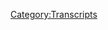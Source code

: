 {{DEFAULTSORT:
    #_TRANSCRIPT_0654:February 27, 2022
}}{{Transcript
    | title         = [[654: February 27, 2022]]
    | caption       = [https://knowledgefight.libsyn.com/654-february-27-2022 Listen to this episode on Libsyn]
    | episodeNumber = [[654: February 27, 2022|654]]
    | length        = 01:30:56
}}

{{MessageBox
    | header     = Warning: Bot Generated Content
    | text       = This transcript was automatically generated by transcription software and likely contains many mistakes and misattributions. Please check the audio for definitive quotes, attribution, and context.
    | image      = N3yvass4myg91.webp
    | imagewidth = 50px
    | id         = warning
}}

{{TranscriptBlock
    | name      = Unknown Speaker
    | timestamp = 00:00:00.000
    | text      = N-N-N-N-N-N-N-Knowledge Fight
}}

{{TranscriptBlock
    | name      = Unknown Speaker
    | timestamp = 00:00:12.880
    | text      = Dan and Jordan, I am SWEATING
}}

{{TranscriptBlock
    | name      = Unknown Speaker
    | timestamp = 00:00:17.920
    | text      = knowledgefight.com, it's time to pray
}}

{{TranscriptBlock
    | name      = Unknown Speaker
    | timestamp = 00:00:21.079
    | text      = I have great respect for knowledge fight
}}

{{TranscriptBlock
    | name      = Unknown Speaker
    | timestamp = 00:00:23.760
    | text      = knowledge fight
}}

{{TranscriptBlock
    | name      = Unknown Speaker
    | timestamp = 00:00:24.760
    | text      = I'm sick of them posing as if they're the good guys
}}

{{TranscriptBlock
    | name      = Unknown Speaker
    | timestamp = 00:00:27.120
    | text      = saying we are the bad guys
}}

{{TranscriptBlock
    | name      = Unknown Speaker
    | timestamp = 00:00:28.679
    | text      = knowledge fight
}}

{{TranscriptBlock
    | name      = Unknown Speaker
    | timestamp = 00:00:30.000
    | text      = Dan and Jordan, knowledge fight
}}

{{TranscriptBlock
    | name      = Unknown Speaker
    | timestamp = 00:00:32.119
    | text      = RIDDLER, RIDDLER, RIDDLER
}}

{{TranscriptBlock
    | name      = Unknown Speaker
    | timestamp = 00:00:34.200
    | text      = I need, I need money
}}

{{TranscriptBlock
    | name      = Unknown Speaker
    | timestamp = 00:00:36.399
    | text      = RIDDLER, RIDDLER, RIDDLER
}}

{{TranscriptBlock
    | name      = Unknown Speaker
    | timestamp = 00:00:39.200
    | text      = Andy and Kansas, Andy and Kansas
}}

{{TranscriptBlock
    | name      = Unknown Speaker
    | timestamp = 00:00:42.079
    | text      = Stop it, Andy and Kansas, Andy and Kansas
}}

{{TranscriptBlock
    | name      = Unknown Speaker
    | timestamp = 00:00:44.600
    | text      = A-a-and Andy, it's time to pray
}}

{{TranscriptBlock
    | name      = Unknown Speaker
    | timestamp = 00:00:47.039
    | text      = Andy and Kansas, you're on the air, thanks for holding us
}}

{{TranscriptBlock
    | name      = Unknown Speaker
    | timestamp = 00:00:49.320
    | text      = Hello Alex, I'm a fifth-time caller, I'm a huge fan
}}

{{TranscriptBlock
    | name      = Unknown Speaker
    | timestamp = 00:00:51.679
    | text      = I love your work
}}

{{TranscriptBlock
    | name      = Unknown Speaker
    | timestamp = 00:00:52.880
    | text      = knowledgefight
}}

{{TranscriptBlock
    | name      = Unknown Speaker
    | timestamp = 00:00:53.880
    | text      = n-n-n-n-n-n-n-n-n-n-knowledgefight.com
}}

{{TranscriptBlock
    | name      = Unknown Speaker
    | timestamp = 00:00:59.159
    | text      = Hey everybody, welcome back to Knowledge Fight, I'm Dan
}}

{{TranscriptBlock
    | name      = Unknown Speaker
    | timestamp = 00:01:01.240
    | text      = I'm Jordan
}}

{{TranscriptBlock
    | name      = Unknown Speaker
    | timestamp = 00:01:02.240
    | text      = We're a couple dudes, like to sit around, worship at the altar of Selene and talk a
}}

{{TranscriptBlock
    | name      = Unknown Speaker
    | timestamp = 00:01:04.760
    | text      = little bit about Alex Jones
}}

{{TranscriptBlock
    | name      = Unknown Speaker
    | timestamp = 00:01:06.760
    | text      = Oh indeed we are, Dan
}}

{{TranscriptBlock
    | name      = Unknown Speaker
    | timestamp = 00:01:08.159
    | text      = Jordan
}}

{{TranscriptBlock
    | name      = Unknown Speaker
    | timestamp = 00:01:09.159
    | text      = Dan
}}

{{TranscriptBlock
    | name      = Unknown Speaker
    | timestamp = 00:01:10.159
    | text      = Jordan
}}

{{TranscriptBlock
    | name      = Unknown Speaker
    | timestamp = 00:01:11.159
    | text      = Quick question for you
}}

{{TranscriptBlock
    | name      = Unknown Speaker
    | timestamp = 00:01:12.159
    | text      = What's up
}}

{{TranscriptBlock
    | name      = Unknown Speaker
    | timestamp = 00:01:13.159
    | text      = What's your bright spot today
}}

{{TranscriptBlock
    | name      = Unknown Speaker
    | timestamp = 00:01:14.159
    | text      = My bright spot today, Jordan, is that we are on the Behind the Bastards this week
}}

{{TranscriptBlock
    | name      = Unknown Speaker
    | timestamp = 00:01:16.840
    | text      = Indeed we are
}}

{{TranscriptBlock
    | name      = Unknown Speaker
    | timestamp = 00:01:17.840
    | text      = It's very nice to have a nice time and sit down with old Robert and Sophie
}}

{{TranscriptBlock
    | name      = Unknown Speaker
    | timestamp = 00:01:23.519
    | text      = Absolutely
}}

{{TranscriptBlock
    | name      = Unknown Speaker
    | timestamp = 00:01:24.519
    | text      = What a delight
}}

{{TranscriptBlock
    | name      = Unknown Speaker
    | timestamp = 00:01:26.079
    | text      = It was a grand old time to talk about the end of, I don't know, I guess Christianity
}}

{{TranscriptBlock
    | name      = Unknown Speaker
    | timestamp = 00:01:32.000
    | text      = being nice
}}

{{TranscriptBlock
    | name      = Unknown Speaker
    | timestamp = 00:01:33.000
    | text      = Uh, the beginning of something else, something, yeah, no spoilers
}}

{{TranscriptBlock
    | name      = Unknown Speaker
    | timestamp = 00:01:38.640
    | text      = Yeah, yeah, sorry, my bad
}}

{{TranscriptBlock
    | name      = Unknown Speaker
    | timestamp = 00:01:40.000
    | text      = For what comes up on Thursday, but also it's a lot of us this week
}}

{{TranscriptBlock
    | name      = Unknown Speaker
    | timestamp = 00:01:46.879
    | text      = If you want Dan and Jordan content, boy, every day
}}

{{TranscriptBlock
    | name      = Unknown Speaker
    | timestamp = 00:01:51.040
    | text      = I shudder at the thought of someone listening to me every day
}}

{{TranscriptBlock
    | name      = Unknown Speaker
    | timestamp = 00:01:56.280
    | text      = Yeah, March is starting out quite overburdened with our voices
}}

{{TranscriptBlock
    | name      = Unknown Speaker
    | timestamp = 00:02:03.480
    | text      = Yeah
}}

{{TranscriptBlock
    | name      = Unknown Speaker
    | timestamp = 00:02:04.480
    | text      = But yeah, so check that out, enjoy it, good times
}}

{{TranscriptBlock
    | name      = Unknown Speaker
    | timestamp = 00:02:07.560
    | text      = Yeah, absolutely
}}

{{TranscriptBlock
    | name      = Unknown Speaker
    | timestamp = 00:02:08.560
    | text      = What about you
}}

{{TranscriptBlock
    | name      = Unknown Speaker
    | timestamp = 00:02:09.560
    | text      = Well that was going to be my bright spot, so you stole that from me, but this, my bright
}}

{{TranscriptBlock
    | name      = Unknown Speaker
    | timestamp = 00:02:17.400
    | text      = spot is very stupid, but I have recently, at the behest of no one, and without telling
}}

{{TranscriptBlock
    | name      = Unknown Speaker
    | timestamp = 00:02:25.560
    | text      = anyone, embarked on a little comic strip adventure of my dog Jake traveling through
}}

{{TranscriptBlock
    | name      = Unknown Speaker
    | timestamp = 00:02:30.919
    | text      = a
}}

{{TranscriptBlock
    | name      = Unknown Speaker
    | timestamp = 00:02:31.919
    | text      = I've seen a bit of this on Twitter
}}

{{TranscriptBlock
    | name      = Unknown Speaker
    | timestamp = 00:02:32.919
    | text      = A series of dumb little situations, and I finished my story, again, without telling
}}

{{TranscriptBlock
    | name      = Unknown Speaker
    | timestamp = 00:02:40.639
    | text      = anybody, and Jake is eaten by a shark
}}

{{TranscriptBlock
    | name      = Unknown Speaker
    | timestamp = 00:02:43.439
    | text      = So it is, it's a tragic end, it was a mutiny that did it
}}

{{TranscriptBlock
    | name      = Unknown Speaker
    | timestamp = 00:02:47.479
    | text      = Oh no
}}

{{TranscriptBlock
    | name      = Unknown Speaker
    | timestamp = 00:02:48.479
    | text      = Yeah, yeah, but
}}

{{TranscriptBlock
    | name      = Unknown Speaker
    | timestamp = 00:02:49.479
    | text      = Was Fanny involved in the mutiny?
}}

{{TranscriptBlock
    | name      = Unknown Speaker
    | timestamp = 00:02:51.680
    | text      = No, no, she's just a grump
}}

{{TranscriptBlock
    | name      = Unknown Speaker
    | timestamp = 00:02:53.479
    | text      = Okay
}}

{{TranscriptBlock
    | name      = Unknown Speaker
    | timestamp = 00:02:54.479
    | text      = Maybe she'll have some adventures soon, but I don't know why, I just really had fun
}}

{{TranscriptBlock
    | name      = Unknown Speaker
    | timestamp = 00:02:58.400
    | text      = You gotta amuse yourself somehow
}}

{{TranscriptBlock
    | name      = Unknown Speaker
    | timestamp = 00:02:59.400
    | text      = I enjoyed it
}}

{{TranscriptBlock
    | name      = Unknown Speaker
    | timestamp = 00:03:00.400
    | text      = Sure
}}

{{TranscriptBlock
    | name      = Unknown Speaker
    | timestamp = 00:03:01.400
    | text      = I don't know why, but that was my bright spot
}}

{{TranscriptBlock
    | name      = Unknown Speaker
    | timestamp = 00:03:02.879
    | text      = Hey, take them where they come
}}

{{TranscriptBlock
    | name      = Unknown Speaker
    | timestamp = 00:03:04.319
    | text      = Exactly
}}

{{TranscriptBlock
    | name      = Unknown Speaker
    | timestamp = 00:03:05.319
    | text      = So, Jordan, today we have an episode to go over, we're going to be talking about February
}}

{{TranscriptBlock
    | name      = Unknown Speaker
    | timestamp = 00:03:09.039
    | text      = 27th, 2022
}}

{{TranscriptBlock
    | name      = Unknown Speaker
    | timestamp = 00:03:10.599
    | text      = Okay
}}

{{TranscriptBlock
    | name      = Unknown Speaker
    | timestamp = 00:03:11.599
    | text      = This is the Sunday episode of Alex's show, and I intended to do Sunday and Monday, but
}}

{{TranscriptBlock
    | name      = Unknown Speaker
    | timestamp = 00:03:17.680
    | text      = Sunday there's too much to talk about, so I can't overburden us with
}}

{{TranscriptBlock
    | name      = Unknown Speaker
    | timestamp = 00:03:21.159
    | text      = There we go
}}

{{TranscriptBlock
    | name      = Unknown Speaker
    | timestamp = 00:03:22.159
    | text      = Oh man, this is something else
}}

{{TranscriptBlock
    | name      = Unknown Speaker
    | timestamp = 00:03:25.120
    | text      = Oh boy
}}

{{TranscriptBlock
    | name      = Unknown Speaker
    | timestamp = 00:03:26.120
    | text      = Okay
}}

{{TranscriptBlock
    | name      = Unknown Speaker
    | timestamp = 00:03:27.120
    | text      = And that's saying something, considering the path that we've been on over the past week
}}

{{TranscriptBlock
    | name      = Unknown Speaker
    | timestamp = 00:03:32.120
    | text      = This is a mess, and we'll get to it, but before we do, let's say hello to some new wonks
}}

{{TranscriptBlock
    | name      = Unknown Speaker
    | timestamp = 00:03:36.879
    | text      = Oh, that's a great idea
}}

{{TranscriptBlock
    | name      = Unknown Speaker
    | timestamp = 00:03:37.879
    | text      = So, first, Shanda, I know you're listening to this while you're working, so keep crushing
}}

{{TranscriptBlock
    | name      = Unknown Speaker
    | timestamp = 00:03:42.520
    | text      = your thesis, Dan and Jordan give you their full support too, you are now a policy wonk
}}

{{TranscriptBlock
    | name      = Unknown Speaker
    | timestamp = 00:03:46.759
    | text      = I'm a policy wonk
}}

{{TranscriptBlock
    | name      = Unknown Speaker
    | timestamp = 00:03:47.759
    | text      = Thank you very much
}}

{{TranscriptBlock
    | name      = Unknown Speaker
    | timestamp = 00:03:48.759
    | text      = Thank you
}}

{{TranscriptBlock
    | name      = Unknown Speaker
    | timestamp = 00:03:49.759
    | text      = I refuse to let you speak for me though, I don't know anything about this thesis
}}

{{TranscriptBlock
    | name      = Unknown Speaker
    | timestamp = 00:03:52.840
    | text      = I assume it's academic in nature, so I'll tentatively support
}}

{{TranscriptBlock
    | name      = Unknown Speaker
    | timestamp = 00:03:56.360
    | text      = Tentatively support
}}

{{TranscriptBlock
    | name      = Unknown Speaker
    | timestamp = 00:03:57.360
    | text      = Next, little steaky for me, thank you so much, you are now a policy wonk
}}

{{TranscriptBlock
    | name      = Unknown Speaker
    | timestamp = 00:04:01.080
    | text      = I'm a policy wonk
}}

{{TranscriptBlock
    | name      = Unknown Speaker
    | timestamp = 00:04:02.080
    | text      = Thank you very much
}}

{{TranscriptBlock
    | name      = Unknown Speaker
    | timestamp = 00:04:03.080
    | text      = Next, continuing the meat theme, none dare call it charcuterie, thank you so much, you are now a policy wonk
}}

{{TranscriptBlock
    | name      = Unknown Speaker
    | timestamp = 00:04:08.599
    | text      = I'm a policy wonk
}}

{{TranscriptBlock
    | name      = Unknown Speaker
    | timestamp = 00:04:09.599
    | text      = Thank you very much
}}

{{TranscriptBlock
    | name      = Unknown Speaker
    | timestamp = 00:04:10.599
    | text      = Thank you
}}

{{TranscriptBlock
    | name      = Unknown Speaker
    | timestamp = 00:04:11.599
    | text      = Next, you would think the globalists would stop writing their plans down, thank you so much, you are now a policy wonk
}}

{{TranscriptBlock
    | name      = Unknown Speaker
    | timestamp = 00:04:15.639
    | text      = I'm a policy wonk
}}

{{TranscriptBlock
    | name      = Unknown Speaker
    | timestamp = 00:04:16.639
    | text      = That does seem to be a plot hole there, yeah
}}

{{TranscriptBlock
    | name      = Unknown Speaker
    | timestamp = 00:04:19.480
    | text      = Next, Bonky, thank you so much, you are now a policy wonk
}}

{{TranscriptBlock
    | name      = Unknown Speaker
    | timestamp = 00:04:22.439
    | text      = I'm a policy wonk
}}

{{TranscriptBlock
    | name      = Unknown Speaker
    | timestamp = 00:04:23.439
    | text      = Thank you very much
}}

{{TranscriptBlock
    | name      = Unknown Speaker
    | timestamp = 00:04:24.439
    | text      = And we got a technocrat up in the mix, so, Z-Watt, aka Pooka the globalist pooch, thank
}}

{{TranscriptBlock
    | name      = Unknown Speaker
    | timestamp = 00:04:30.560
    | text      = you so much, you are now a technocrat
}}

{{TranscriptBlock
    | name      = Unknown Speaker
    | timestamp = 00:04:33.000
    | text      = I'm a policy wonk
}}

{{TranscriptBlock
    | name      = Unknown Speaker
    | timestamp = 00:04:34.079
    | text      = I have risen above my enemies, I might quit tomorrow actually
}}

{{TranscriptBlock
    | name      = Unknown Speaker
    | timestamp = 00:04:38.839
    | text      = I'm just gonna take a little breaky now
}}

{{TranscriptBlock
    | name      = Unknown Speaker
    | timestamp = 00:04:41.560
    | text      = A little breaky for me
}}

{{TranscriptBlock
    | name      = Unknown Speaker
    | timestamp = 00:04:45.319
    | text      = And then we're going to come back and I'm gonna start the show over
}}

{{TranscriptBlock
    | name      = Unknown Speaker
    | timestamp = 00:04:50.759
    | text      = But I'm the devil, I gotta be taken over here, I'm in all this blah blah blah
}}

{{TranscriptBlock
    | name      = Unknown Speaker
    | timestamp = 00:04:54.800
    | text      = Fuck you, fuck you, I got plenty of words for you, but at the end of the day, fuck you
}}

{{TranscriptBlock
    | name      = Unknown Speaker
    | timestamp = 00:05:00.399
    | text      = and your new world order and fuck the horse you rode in on and all your shit
}}

{{TranscriptBlock
    | name      = Unknown Speaker
    | timestamp = 00:05:05.519
    | text      = Maybe today should be my last broadcast, maybe I'll just be gone a month, maybe five years
}}

{{TranscriptBlock
    | name      = Unknown Speaker
    | timestamp = 00:05:11.279
    | text      = Maybe I'll walk out of here tomorrow and you never see me again
}}

{{TranscriptBlock
    | name      = Unknown Speaker
    | timestamp = 00:05:15.319
    | text      = That's really what I want to do, I never want to come back here again
}}

{{TranscriptBlock
    | name      = Unknown Speaker
    | timestamp = 00:05:18.959
    | text      = I apologize to the crew and the listeners yesterday that I was legitimately having breakdowns
}}

{{TranscriptBlock
    | name      = Unknown Speaker
    | timestamp = 00:05:24.740
    | text      = on air
}}

{{TranscriptBlock
    | name      = Unknown Speaker
    | timestamp = 00:05:25.740
    | text      = I'll be better tomorrow
}}

{{TranscriptBlock
    | name      = Unknown Speaker
    | timestamp = 00:05:27.439
    | text      = He ain't, he's not better
}}

{{TranscriptBlock
    | name      = Unknown Speaker
    | timestamp = 00:05:29.120
    | text      = Are you sure?
}}

{{TranscriptBlock
    | name      = Unknown Speaker
    | timestamp = 00:05:30.120
    | text      = It's so bad
}}

{{TranscriptBlock
    | name      = Unknown Speaker
    | timestamp = 00:05:31.120
    | text      = Oh boy, did he get on a little bit too much of the Putin train on this one?
}}

{{TranscriptBlock
    | name      = Unknown Speaker
    | timestamp = 00:05:35.160
    | text      = I don't know, I'll let you decide
}}

{{TranscriptBlock
    | name      = Unknown Speaker
    | timestamp = 00:05:36.399
    | text      = Oh boy, well if there's a question
}}

{{TranscriptBlock
    | name      = Unknown Speaker
    | timestamp = 00:05:39.399
    | text      = Shit's bad
}}

{{TranscriptBlock
    | name      = Unknown Speaker
    | timestamp = 00:05:40.399
    | text      = Oh boy
}}

{{TranscriptBlock
    | name      = Unknown Speaker
    | timestamp = 00:05:41.399
    | text      = So one thing I wanted to touch on is that on our last episode we talked about that video
}}

{{TranscriptBlock
    | name      = Unknown Speaker
    | timestamp = 00:05:45.819
    | text      = that Alex did about his supposed prediction of the war
}}

{{TranscriptBlock
    | name      = Unknown Speaker
    | timestamp = 00:05:49.920
    | text      = Right
}}

{{TranscriptBlock
    | name      = Unknown Speaker
    | timestamp = 00:05:50.920
    | text      = And I didn't predict that that narrative would be getting so much traffic with the Alex crowd
}}

{{TranscriptBlock
    | name      = Unknown Speaker
    | timestamp = 00:05:55.560
    | text      = Or the anti-Alex crowd
}}

{{TranscriptBlock
    | name      = Unknown Speaker
    | timestamp = 00:05:57.079
    | text      = Oh
}}

{{TranscriptBlock
    | name      = Unknown Speaker
    | timestamp = 00:05:58.079
    | text      = The whole like he predicted the war
}}

{{TranscriptBlock
    | name      = Unknown Speaker
    | timestamp = 00:05:59.759
    | text      = They're now saying, wow, he did it?
}}

{{TranscriptBlock
    | name      = Unknown Speaker
    | timestamp = 00:06:02.240
    | text      = I think that I've seen far too many people tweeting nonsense about how this prediction
}}

{{TranscriptBlock
    | name      = Unknown Speaker
    | timestamp = 00:06:06.939
    | text      = is proof that he's a Russian asset, he's getting information from Russian intelligence
}}

{{TranscriptBlock
    | name      = Unknown Speaker
    | timestamp = 00:06:11.439
    | text      = Oh my god
}}

{{TranscriptBlock
    | name      = Unknown Speaker
    | timestamp = 00:06:12.439
    | text      = And possibly like Daria is his handler
}}

{{TranscriptBlock
    | name      = Unknown Speaker
    | timestamp = 00:06:14.199
    | text      = Oh Jesus
}}

{{TranscriptBlock
    | name      = Unknown Speaker
    | timestamp = 00:06:15.199
    | text      = If we saw anything with the depositions, it's that Daria could not handle being someone's
}}

{{TranscriptBlock
    | name      = Unknown Speaker
    | timestamp = 00:06:20.600
    | text      = No, no, no, no
}}

{{TranscriptBlock
    | name      = Unknown Speaker
    | timestamp = 00:06:21.600
    | text      = Handler for an intelligence operation
}}

{{TranscriptBlock
    | name      = Unknown Speaker
    | timestamp = 00:06:22.600
    | text      = I mean she's terrifying enough, but no
}}

{{TranscriptBlock
    | name      = Unknown Speaker
    | timestamp = 00:06:24.540
    | text      = She does not have, I wouldn't, I wouldn't, if I were in charge of a country's like intelligence
}}

{{TranscriptBlock
    | name      = Unknown Speaker
    | timestamp = 00:06:31.399
    | text      = assets
}}

{{TranscriptBlock
    | name      = Unknown Speaker
    | timestamp = 00:06:32.399
    | text      = Uh huh
}}

{{TranscriptBlock
    | name      = Unknown Speaker
    | timestamp = 00:06:33.399
    | text      = I wouldn't trust her organization
}}

{{TranscriptBlock
    | name      = Unknown Speaker
    | timestamp = 00:06:34.399
    | text      = No
}}

{{TranscriptBlock
    | name      = Unknown Speaker
    | timestamp = 00:06:35.399
    | text      = Skills
}}

{{TranscriptBlock
    | name      = Unknown Speaker
    | timestamp = 00:06:36.399
    | text      = No, no, no, no
}}

{{TranscriptBlock
    | name      = Unknown Speaker
    | timestamp = 00:06:37.399
    | text      = So engaging with Alex's material is often difficult because it draws you in
}}

{{TranscriptBlock
    | name      = Unknown Speaker
    | timestamp = 00:06:39.939
    | text      = People who want to see his stupid prediction video as proof that he works for Russia are
}}

{{TranscriptBlock
    | name      = Unknown Speaker
    | timestamp = 00:06:43.240
    | text      = already past the point where Alex wants to lure them to because they've adopted his fundamental
}}

{{TranscriptBlock
    | name      = Unknown Speaker
    | timestamp = 00:06:48.160
    | text      = premise
}}

{{TranscriptBlock
    | name      = Unknown Speaker
    | timestamp = 00:06:49.160
    | text      = Namely that he did actually predict this war
}}

{{TranscriptBlock
    | name      = Unknown Speaker
    | timestamp = 00:06:52.399
    | text      = Whether you see that video and herald him as a prophet or you accuse him of being a
}}

{{TranscriptBlock
    | name      = Unknown Speaker
    | timestamp = 00:06:55.600
    | text      = foreign asset, either way you're playing his game
}}

{{TranscriptBlock
    | name      = Unknown Speaker
    | timestamp = 00:06:58.759
    | text      = Both conclusions feed into his own attention economy and involve a belief that the things
}}

{{TranscriptBlock
    | name      = Unknown Speaker
    | timestamp = 00:07:03.720
    | text      = that Alex says are worth paying attention to and not just random bullshit
}}

{{TranscriptBlock
    | name      = Unknown Speaker
    | timestamp = 00:07:06.860
    | text      = Yep
}}

{{TranscriptBlock
    | name      = Unknown Speaker
    | timestamp = 00:07:07.860
    | text      = He throws out
}}

{{TranscriptBlock
    | name      = Unknown Speaker
    | timestamp = 00:07:08.860
    | text      = So I would be cautious, I want to caution people to not fall into the opposite trap
}}

{{TranscriptBlock
    | name      = Unknown Speaker
    | timestamp = 00:07:13.800
    | text      = Yeah, yeah, yeah
}}

{{TranscriptBlock
    | name      = Unknown Speaker
    | timestamp = 00:07:14.800
    | text      = Begin from the Occam's razor point of this man is always lying
}}

{{TranscriptBlock
    | name      = Unknown Speaker
    | timestamp = 00:07:19.019
    | text      = I don't, I don't know if that's wise either because I think that could, you know, blind
}}

{{TranscriptBlock
    | name      = Unknown Speaker
    | timestamp = 00:07:23.420
    | text      = you to
}}

{{TranscriptBlock
    | name      = Unknown Speaker
    | timestamp = 00:07:24.420
    | text      = I mean Alex Jones
}}

{{TranscriptBlock
    | name      = Unknown Speaker
    | timestamp = 00:07:25.420
    | text      = Right, but I understand that
}}

{{TranscriptBlock
    | name      = Unknown Speaker
    | timestamp = 00:07:27.560
    | text      = It could blind you to be trying to come up with times you wasn't lying
}}

{{TranscriptBlock
    | name      = Unknown Speaker
    | timestamp = 00:07:31.920
    | text      = I was gonna say, get the fuck out of here man
}}

{{TranscriptBlock
    | name      = Unknown Speaker
    | timestamp = 00:07:33.399
    | text      = I think it's a bad process though
}}

{{TranscriptBlock
    | name      = Unknown Speaker
    | timestamp = 00:07:35.639
    | text      = I think you can train yourself to draw too many hasty conclusions
}}

{{TranscriptBlock
    | name      = Unknown Speaker
    | timestamp = 00:07:43.060
    | text      = I think it's just more, if you can, to set the practice of like, okay, what is this information?
}}

{{TranscriptBlock
    | name      = Unknown Speaker
    | timestamp = 00:07:51.459
    | text      = It's exhausting
}}

{{TranscriptBlock
    | name      = Unknown Speaker
    | timestamp = 00:07:52.459
    | text      = Yeah
}}

{{TranscriptBlock
    | name      = Unknown Speaker
    | timestamp = 00:07:53.459
    | text      = As somebody who engages in that
}}

{{TranscriptBlock
    | name      = Unknown Speaker
    | timestamp = 00:07:55.079
    | text      = Sure
}}

{{TranscriptBlock
    | name      = Unknown Speaker
    | timestamp = 00:07:56.079
    | text      = But it's, it's, it's better
}}

{{TranscriptBlock
    | name      = Unknown Speaker
    | timestamp = 00:07:58.399
    | text      = So we start here with Alex talking about how, you know, Russia's kind of restrained
}}

{{TranscriptBlock
    | name      = Unknown Speaker
    | timestamp = 00:08:06.800
    | text      = I'm sorry?
}}

{{TranscriptBlock
    | name      = Unknown Speaker
    | timestamp = 00:08:07.800
    | text      = Yeah, they're a little restrained
}}

{{TranscriptBlock
    | name      = Unknown Speaker
    | timestamp = 00:08:09.920
    | text      = What you're seeing is a massive conventional World War II style invasion of Ukraine and
}}

{{TranscriptBlock
    | name      = Unknown Speaker
    | timestamp = 00:08:20.660
    | text      = I'm not lionizing the Russians or Putin, but if they wanted to clear out those areas, they
}}

{{TranscriptBlock
    | name      = Unknown Speaker
    | timestamp = 00:08:27.120
    | text      = would just drop heavy munitions on them and cluster bombs, but because they don't want
}}

{{TranscriptBlock
    | name      = Unknown Speaker
    | timestamp = 00:08:31.439
    | text      = a high civilian casualty, they are facing massive casualties with their infantry going
}}

{{TranscriptBlock
    | name      = Unknown Speaker
    | timestamp = 00:08:38.240
    | text      = in to the areas because they have been ordered to attack people that have guns after they've
}}

{{TranscriptBlock
    | name      = Unknown Speaker
    | timestamp = 00:08:47.139
    | text      = got them in their sights or they're being fired upon and so that is why there is a large
}}

{{TranscriptBlock
    | name      = Unknown Speaker
    | timestamp = 00:08:52.480
    | text      = Russian death toll
}}

{{TranscriptBlock
    | name      = Unknown Speaker
    | timestamp = 00:08:53.919
    | text      = From what I've been seeing, I would imagine there's 20,000 dead Russian troops, not 5,000
}}

{{TranscriptBlock
    | name      = Unknown Speaker
    | timestamp = 00:08:59.179
    | text      = like the Ukrainians are saying and I would imagine there are also tens of thousands of
}}

{{TranscriptBlock
    | name      = Unknown Speaker
    | timestamp = 00:09:02.899
    | text      = dead Ukrainians, but you're not gonna ever be hearing about that
}}

{{TranscriptBlock
    | name      = Unknown Speaker
    | timestamp = 00:09:06.519
    | text      = I have very little patience for Alex saying that he doesn't lionize Putin after the whole
}}

{{TranscriptBlock
    | name      = Unknown Speaker
    | timestamp = 00:09:10.580
    | text      = pageant last week where he's going on and on about Putin being the most honest world
}}

{{TranscriptBlock
    | name      = Unknown Speaker
    | timestamp = 00:09:14.279
    | text      = leader and someone Alex couldn't find faults with
}}

{{TranscriptBlock
    | name      = Unknown Speaker
    | timestamp = 00:09:17.480
    | text      = Alex right now is trying to moderate his insane admiration for Putin and it's just an affectation
}}

{{TranscriptBlock
    | name      = Unknown Speaker
    | timestamp = 00:09:22.539
    | text      = he's putting on because Putin is invading a sovereign neighbor and things are getting
}}

{{TranscriptBlock
    | name      = Unknown Speaker
    | timestamp = 00:09:26.000
    | text      = a little serious
}}

{{TranscriptBlock
    | name      = Unknown Speaker
    | timestamp = 00:09:27.000
    | text      = Yeah
}}

{{TranscriptBlock
    | name      = Unknown Speaker
    | timestamp = 00:09:28.000
    | text      = They're getting a little bit too serious, so he's giving some lip service
}}

{{TranscriptBlock
    | name      = Unknown Speaker
    | timestamp = 00:09:29.620
    | text      = Yeah, the moment that this conflict is, however it concludes, Alex will immediately be back
}}

{{TranscriptBlock
    | name      = Unknown Speaker
    | timestamp = 00:09:36.179
    | text      = on like, well Putin got a raw deal on this or whatever
}}

{{TranscriptBlock
    | name      = Unknown Speaker
    | timestamp = 00:09:39.539
    | text      = Or maybe before even
}}

{{TranscriptBlock
    | name      = Unknown Speaker
    | timestamp = 00:09:40.539
    | text      = Yeah
}}

{{TranscriptBlock
    | name      = Unknown Speaker
    | timestamp = 00:09:41.539
    | text      = But he will give lip service to trying to appear more moderate
}}

{{TranscriptBlock
    | name      = Unknown Speaker
    | timestamp = 00:09:44.659
    | text      = Yeah
}}

{{TranscriptBlock
    | name      = Unknown Speaker
    | timestamp = 00:09:45.659
    | text      = When it's just threats flying around, that's the time to be emphatic in your support, but
}}

{{TranscriptBlock
    | name      = Unknown Speaker
    | timestamp = 00:09:49.379
    | text      = once civilians are being killed, it's time to pretend to be a neutral party so you don't
}}

{{TranscriptBlock
    | name      = Unknown Speaker
    | timestamp = 00:09:53.539
    | text      = end up having people make you feel bad for supporting the guy who's doing the invasion
}}

{{TranscriptBlock
    | name      = Unknown Speaker
    | timestamp = 00:09:57.580
    | text      = Yeah
}}

{{TranscriptBlock
    | name      = Unknown Speaker
    | timestamp = 00:09:58.580
    | text      = It's entirely possible that the fatality counts are higher than what's being reported now,
}}

{{TranscriptBlock
    | name      = Unknown Speaker
    | timestamp = 00:10:02.980
    | text      = but pretty much every report you see on the number of casualties includes that caveat
}}

{{TranscriptBlock
    | name      = Unknown Speaker
    | timestamp = 00:10:09.019
    | text      = that while hostilities are ongoing, it's really hard to get precise numbers
}}

{{TranscriptBlock
    | name      = Unknown Speaker
    | timestamp = 00:10:13.460
    | text      = For that reason, I don't really take too much of an issue with Alex's insinuation that the
}}

{{TranscriptBlock
    | name      = Unknown Speaker
    | timestamp = 00:10:16.899
    | text      = current numbers may be low
}}

{{TranscriptBlock
    | name      = Unknown Speaker
    | timestamp = 00:10:18.820
    | text      = I think his speculation of how far off the reported numbers are might be a little loose,
}}

{{TranscriptBlock
    | name      = Unknown Speaker
    | timestamp = 00:10:23.720
    | text      = but the thing I find morally objectionable is his claim that you'll never hear about
}}

{{TranscriptBlock
    | name      = Unknown Speaker
    | timestamp = 00:10:28.139
    | text      = the higher death tolls
}}

{{TranscriptBlock
    | name      = Unknown Speaker
    | timestamp = 00:10:29.139
    | text      = My God
}}

{{TranscriptBlock
    | name      = Unknown Speaker
    | timestamp = 00:10:30.139
    | text      = Alex is so addicted to conspiracies that he just injects them into almost every sentence
}}

{{TranscriptBlock
    | name      = Unknown Speaker
    | timestamp = 00:10:34.100
    | text      = that comes out of his mouth
}}

{{TranscriptBlock
    | name      = Unknown Speaker
    | timestamp = 00:10:36.019
    | text      = Part of this is probably due to him being an idiot, but there's an element of this that's
}}

{{TranscriptBlock
    | name      = Unknown Speaker
    | timestamp = 00:10:39.059
    | text      = actually a pretty clear strategic tactic designed to train his listeners to be distrustful of
}}

{{TranscriptBlock
    | name      = Unknown Speaker
    | timestamp = 00:10:44.419
    | text      = every source of information that isn't him or something that Alex has indicated is one
}}

{{TranscriptBlock
    | name      = Unknown Speaker
    | timestamp = 00:10:48.779
    | text      = of the good ones
}}

{{TranscriptBlock
    | name      = Unknown Speaker
    | timestamp = 00:10:49.779
    | text      = Yeah
}}

{{TranscriptBlock
    | name      = Unknown Speaker
    | timestamp = 00:10:50.779
    | text      = Like Gateway Pundit or Natural News
}}

{{TranscriptBlock
    | name      = Unknown Speaker
    | timestamp = 00:10:51.779
    | text      = Any reality is under question until I authoritatively give you the belief that you should have
}}

{{TranscriptBlock
    | name      = Unknown Speaker
    | timestamp = 00:10:58.100
    | text      = Yes
}}

{{TranscriptBlock
    | name      = Unknown Speaker
    | timestamp = 00:10:59.100
    | text      = Yes
}}

{{TranscriptBlock
    | name      = Unknown Speaker
    | timestamp = 00:11:00.100
    | text      = That's tough, and it's just meant to insulate the audience in a bubble where they can't
}}

{{TranscriptBlock
    | name      = Unknown Speaker
    | timestamp = 00:11:03.740
    | text      = take seriously any reporting or information that proves the central Infowars narrative
}}

{{TranscriptBlock
    | name      = Unknown Speaker
    | timestamp = 00:11:07.940
    | text      = to be wrong
}}

{{TranscriptBlock
    | name      = Unknown Speaker
    | timestamp = 00:11:09.419
    | text      = Alex has to spread distrust of all other media sources because he's rightly scared that if
}}

{{TranscriptBlock
    | name      = Unknown Speaker
    | timestamp = 00:11:14.899
    | text      = his audience actually took in a broader scope of sources for information, he'd be fucked
}}

{{TranscriptBlock
    | name      = Unknown Speaker
    | timestamp = 00:11:19.779
    | text      = And so one of his primary, even subconscious, behaviors is to constantly inject insinuations
}}

{{TranscriptBlock
    | name      = Unknown Speaker
    | timestamp = 00:11:25.100
    | text      = or outright claims that you'll never know the truth about various things
}}

{{TranscriptBlock
    | name      = Unknown Speaker
    | timestamp = 00:11:28.899
    | text      = Yeah
}}

{{TranscriptBlock
    | name      = Unknown Speaker
    | timestamp = 00:11:29.899
    | text      = Yeah, I don't know, it's not good
}}

{{TranscriptBlock
    | name      = Unknown Speaker
    | timestamp = 00:11:32.980
    | text      = I listen to this, and especially that, and I mean, there is something fucked up about
}}

{{TranscriptBlock
    | name      = Unknown Speaker
    | timestamp = 00:11:41.019
    | text      = being a part of the American media consumer base
}}

{{TranscriptBlock
    | name      = Unknown Speaker
    | timestamp = 00:11:46.899
    | text      = Insofar as because the United States has committed so many war crimes and has either lied about
}}

{{TranscriptBlock
    | name      = Unknown Speaker
    | timestamp = 00:11:53.460
    | text      = it or tried to obfuscate or tried to hide or any number of those things, Alex can say,
}}

{{TranscriptBlock
    | name      = Unknown Speaker
    | timestamp = 00:12:00.100
    | text      = you know, well, when they go in there, they want a low civilian death toll so they don't
}}

{{TranscriptBlock
    | name      = Unknown Speaker
    | timestamp = 00:12:03.980
    | text      = cluster bomb
}}

{{TranscriptBlock
    | name      = Unknown Speaker
    | timestamp = 00:12:04.980
    | text      = No, cluster bombing a fucking city is a war crime, a literal war crime
}}

{{TranscriptBlock
    | name      = Unknown Speaker
    | timestamp = 00:12:11.460
    | text      = You can't just blase say, oh, they don't want to have a high civilian
}}

{{TranscriptBlock
    | name      = Unknown Speaker
    | timestamp = 00:12:14.980
    | text      = No, no, no, it's wrong, like on a fundamental level
}}

{{TranscriptBlock
    | name      = Unknown Speaker
    | timestamp = 00:12:18.820
    | text      = No, I agree
}}

{{TranscriptBlock
    | name      = Unknown Speaker
    | timestamp = 00:12:21.620
    | text      = Yeah
}}

{{TranscriptBlock
    | name      = Unknown Speaker
    | timestamp = 00:12:22.620
    | text      = I agree, and I think that, you know, to the point that there's a fine criticism to make
}}

{{TranscriptBlock
    | name      = Unknown Speaker
    | timestamp = 00:12:30.580
    | text      = of US foreign policy and the wars that we've had, it doesn't really have a bearing on whether
}}

{{TranscriptBlock
    | name      = Unknown Speaker
    | timestamp = 00:12:37.379
    | text      = or not this is right
}}

{{TranscriptBlock
    | name      = Unknown Speaker
    | timestamp = 00:12:38.379
    | text      = No, no, no
}}

{{TranscriptBlock
    | name      = Unknown Speaker
    | timestamp = 00:12:39.379
    | text      = And I'm not saying that you're saying that
}}

{{TranscriptBlock
    | name      = Unknown Speaker
    | timestamp = 00:12:40.379
    | text      = Yeah, yeah, I'm just saying that that's part of how the media allows us to speak of it
}}

{{TranscriptBlock
    | name      = Unknown Speaker
    | timestamp = 00:12:44.840
    | text      = as though it's not something that should be treated as you cannot cross that line
}}

{{TranscriptBlock
    | name      = Unknown Speaker
    | timestamp = 00:12:50.340
    | text      = Not like, oh, they don't want to
}}

{{TranscriptBlock
    | name      = Unknown Speaker
    | timestamp = 00:12:51.820
    | text      = I mean, like, literally you cannot, and the problem is that we have, and that doesn't
}}

{{TranscriptBlock
    | name      = Unknown Speaker
    | timestamp = 00:12:57.460
    | text      = bear on this, but that does bear on how we talk about it
}}

{{TranscriptBlock
    | name      = Unknown Speaker
    | timestamp = 00:13:00.740
    | text      = Sure
}}

{{TranscriptBlock
    | name      = Unknown Speaker
    | timestamp = 00:13:01.740
    | text      = If that makes sense to you
}}

{{TranscriptBlock
    | name      = Unknown Speaker
    | timestamp = 00:13:02.740
    | text      = Yeah, yeah
}}

{{TranscriptBlock
    | name      = Unknown Speaker
    | timestamp = 00:13:03.740
    | text      = You know what I mean?
}}

{{TranscriptBlock
    | name      = Unknown Speaker
    | timestamp = 00:13:04.740
    | text      = It does, it does sort of have guard rails for the, what seems to come up in, in a lot
}}

{{TranscriptBlock
    | name      = Unknown Speaker
    | timestamp = 00:13:08.500
    | text      = of media
}}

{{TranscriptBlock
    | name      = Unknown Speaker
    | timestamp = 00:13:09.500
    | text      = Yeah, yeah, yeah
}}

{{TranscriptBlock
    | name      = Unknown Speaker
    | timestamp = 00:13:10.500
    | text      = Pieces
}}

{{TranscriptBlock
    | name      = Unknown Speaker
    | timestamp = 00:13:11.500
    | text      = That's what I'm, that's what I'm trying to get at
}}

{{TranscriptBlock
    | name      = Unknown Speaker
    | timestamp = 00:13:12.500
    | text      = Yeah
}}

{{TranscriptBlock
    | name      = Unknown Speaker
    | timestamp = 00:13:13.500
    | text      = Not like this is a both sides thing
}}

{{TranscriptBlock
    | name      = Unknown Speaker
    | timestamp = 00:13:14.500
    | text      = No, no
}}

{{TranscriptBlock
    | name      = Unknown Speaker
    | timestamp = 00:13:15.500
    | text      = Or anything along those lines
}}

{{TranscriptBlock
    | name      = Unknown Speaker
    | timestamp = 00:13:16.500
    | text      = But I think you will hear some people
}}

{{TranscriptBlock
    | name      = Unknown Speaker
    | timestamp = 00:13:17.500
    | text      = Of course
}}

{{TranscriptBlock
    | name      = Unknown Speaker
    | timestamp = 00:13:18.500
    | text      = Using that kind of argumentation
}}

{{TranscriptBlock
    | name      = Unknown Speaker
    | timestamp = 00:13:20.460
    | text      = Right
}}

{{TranscriptBlock
    | name      = Unknown Speaker
    | timestamp = 00:13:21.460
    | text      = So Alex believes that there's propaganda going around, and boy is there, but
}}

{{TranscriptBlock
    | name      = Unknown Speaker
    | timestamp = 00:13:27.899
    | text      = The level of propaganda coming out from all different angles, both the Russians and NATO
}}

{{TranscriptBlock
    | name      = Unknown Speaker
    | timestamp = 00:13:32.340
    | text      = and all of it is just staggering levels of BS, but I gotta say, as usual, the West has
}}

{{TranscriptBlock
    | name      = Unknown Speaker
    | timestamp = 00:13:37.700
    | text      = clearly topped Russia in
}}

{{TranscriptBlock
    | name      = Unknown Speaker
    | timestamp = 00:13:39.820
    | text      = As usual
}}

{{TranscriptBlock
    | name      = Unknown Speaker
    | timestamp = 00:13:40.820
    | text      = All of it, including hypocrisy with all the massive censorship going on over here, and
}}

{{TranscriptBlock
    | name      = Unknown Speaker
    | timestamp = 00:13:44.980
    | text      = then you've got them demonizing Russia for their censorship, which I do not support either
}}

{{TranscriptBlock
    | name      = Unknown Speaker
    | timestamp = 00:13:48.820
    | text      = This is a profoundly stupid position for Alex to have, and even he knows that what he's
}}

{{TranscriptBlock
    | name      = Unknown Speaker
    | timestamp = 00:13:53.019
    | text      = saying is bullshit, and it's just a desperate attempt to justify Putin's invasion by making
}}

{{TranscriptBlock
    | name      = Unknown Speaker
    | timestamp = 00:13:56.980
    | text      = a both sides are equally guilty argument
}}

{{TranscriptBlock
    | name      = Unknown Speaker
    | timestamp = 00:13:59.340
    | text      = Right
}}

{{TranscriptBlock
    | name      = Unknown Speaker
    | timestamp = 00:14:00.340
    | text      = Like we were talking about a minute ago
}}

{{TranscriptBlock
    | name      = Unknown Speaker
    | timestamp = 00:14:01.340
    | text      = Just disgusting how stupid it is
}}

{{TranscriptBlock
    | name      = Unknown Speaker
    | timestamp = 00:14:02.500
    | text      = So weird how this position has evolved from real bombastic yelling about Putin being great
}}

{{TranscriptBlock
    | name      = Unknown Speaker
    | timestamp = 00:14:07.259
    | text      = to cowardly middle of the road bullshit about both sides having problems
}}

{{TranscriptBlock
    | name      = Unknown Speaker
    | timestamp = 00:14:11.620
    | text      = This isn't a serious position Alex has, he just knows that he can get his audience to
}}

{{TranscriptBlock
    | name      = Unknown Speaker
    | timestamp = 00:14:15.299
    | text      = excuse and justify Putin's extreme crackdowns on journalists and protesters by pointing
}}

{{TranscriptBlock
    | name      = Unknown Speaker
    | timestamp = 00:14:19.820
    | text      = to his own cancel culture narratives that he's trained the audience to respond to
}}

{{TranscriptBlock
    | name      = Unknown Speaker
    | timestamp = 00:14:23.700
    | text      = Sure the patriots have caused some violence, but Black Lives Matter has caused some violence
}}

{{TranscriptBlock
    | name      = Unknown Speaker
    | timestamp = 00:14:28.100
    | text      = at protests too
}}

{{TranscriptBlock
    | name      = Unknown Speaker
    | timestamp = 00:14:29.100
    | text      = They burned out cities
}}

{{TranscriptBlock
    | name      = Unknown Speaker
    | timestamp = 00:14:30.100
    | text      = Why aren't we talking about that instead?
}}

{{TranscriptBlock
    | name      = Unknown Speaker
    | timestamp = 00:14:32.379
    | text      = That's essentially the game that's being played here
}}

{{TranscriptBlock
    | name      = Unknown Speaker
    | timestamp = 00:14:34.220
    | text      = He uses established talking points as a crutch to get the audience closer to being on Putin's
}}

{{TranscriptBlock
    | name      = Unknown Speaker
    | timestamp = 00:14:38.419
    | text      = side than they would be if Alex were just reporting actual information
}}

{{TranscriptBlock
    | name      = Unknown Speaker
    | timestamp = 00:14:43.179
    | text      = And that's fine I guess
}}

{{TranscriptBlock
    | name      = Unknown Speaker
    | timestamp = 00:14:45.659
    | text      = I mean it is one of those propaganda efforts that is not aimed at like oh okay we want
}}

{{TranscriptBlock
    | name      = Unknown Speaker
    | timestamp = 00:14:53.019
    | text      = you to be on Russia's team it's more aimed on we don't want you to be on Ukraine's team
}}

{{TranscriptBlock
    | name      = Unknown Speaker
    | timestamp = 00:14:57.940
    | text      = we want you to be on in the middle of like you know what this this just you know whatever
}}

{{TranscriptBlock
    | name      = Unknown Speaker
    | timestamp = 00:15:02.980
    | text      = it is
}}

{{TranscriptBlock
    | name      = Unknown Speaker
    | timestamp = 00:15:03.980
    | text      = Yeah I would say that it is less a attempt to make Putin look good and it is an attempt
}}

{{TranscriptBlock
    | name      = Unknown Speaker
    | timestamp = 00:15:11.860
    | text      = to make Putin look less bad
}}

{{TranscriptBlock
    | name      = Unknown Speaker
    | timestamp = 00:15:13.419
    | text      = Yes exactly
}}

{{TranscriptBlock
    | name      = Unknown Speaker
    | timestamp = 00:15:14.419
    | text      = Which has the same motivation as someone who's trying to make him look good
}}

{{TranscriptBlock
    | name      = Unknown Speaker
    | timestamp = 00:15:18.100
    | text      = Yeah yeah which is to keep you from condemning what Putin's doing in the way that you should
}}

{{TranscriptBlock
    | name      = Unknown Speaker
    | timestamp = 00:15:22.620
    | text      = Yeah exactly
}}

{{TranscriptBlock
    | name      = Unknown Speaker
    | timestamp = 00:15:23.620
    | text      = Also I think it's an insult to say I think Alex accidentally insulted Putin whenever
}}

{{TranscriptBlock
    | name      = Unknown Speaker
    | timestamp = 00:15:27.980
    | text      = he was like as usual the U.S. wins the propaganda war again
}}

{{TranscriptBlock
    | name      = Unknown Speaker
    | timestamp = 00:15:31.460
    | text      = Man as usual you're you're cutting Putin short he's got he's had some wins
}}

{{TranscriptBlock
    | name      = Unknown Speaker
    | timestamp = 00:15:37.259
    | text      = I think I think he would probably let that go though
}}

{{TranscriptBlock
    | name      = Unknown Speaker
    | timestamp = 00:15:39.860
    | text      = You think?
}}

{{TranscriptBlock
    | name      = Unknown Speaker
    | timestamp = 00:15:40.860
    | text      = I don't know him personally but we're gonna talk to somebody who does know him personally
}}

{{TranscriptBlock
    | name      = Unknown Speaker
    | timestamp = 00:15:43.860
    | text      = later
}}

{{TranscriptBlock
    | name      = Unknown Speaker
    | timestamp = 00:15:44.860
    | text      = Oh really?
}}

{{TranscriptBlock
    | name      = Unknown Speaker
    | timestamp = 00:15:45.860
    | text      = Steve Pacenik?
}}

{{TranscriptBlock
    | name      = Unknown Speaker
    | timestamp = 00:15:46.860
    | text      = Nope
}}

{{TranscriptBlock
    | name      = Unknown Speaker
    | timestamp = 00:15:47.860
    | text      = But also a liar
}}

{{TranscriptBlock
    | name      = Unknown Speaker
    | timestamp = 00:15:48.860
    | text      = Oh welfare
}}

{{TranscriptBlock
    | name      = Unknown Speaker
    | timestamp = 00:15:49.860
    | text      = So speaking of liars Alex decides that it's time to uh let's reset the narratives let's
}}

{{TranscriptBlock
    | name      = Unknown Speaker
    | timestamp = 00:15:56.460
    | text      = let's try and come up with a way to rewrite the story of what I've been saying
}}

{{TranscriptBlock
    | name      = Unknown Speaker
    | timestamp = 00:16:01.179
    | text      = Right
}}

{{TranscriptBlock
    | name      = Unknown Speaker
    | timestamp = 00:16:02.179
    | text      = This whole time
}}

{{TranscriptBlock
    | name      = Unknown Speaker
    | timestamp = 00:16:03.179
    | text      = Everything you've heard I didn't say
}}

{{TranscriptBlock
    | name      = Unknown Speaker
    | timestamp = 00:16:04.440
    | text      = But here is what I did say
}}

{{TranscriptBlock
    | name      = Unknown Speaker
    | timestamp = 00:16:05.940
    | text      = Exactly
}}

{{TranscriptBlock
    | name      = Unknown Speaker
    | timestamp = 00:16:06.940
    | text      = To be very clear I think Putin's bit off more than he can chew I said that before the invasion
}}

{{TranscriptBlock
    | name      = Unknown Speaker
    | timestamp = 00:16:12.740
    | text      = began
}}

{{TranscriptBlock
    | name      = Unknown Speaker
    | timestamp = 00:16:13.740
    | text      = Didn't
}}

{{TranscriptBlock
    | name      = Unknown Speaker
    | timestamp = 00:16:14.740
    | text      = And I said that the globalists are going to try to stage cyber attacks against themselves
}}

{{TranscriptBlock
    | name      = Unknown Speaker
    | timestamp = 00:16:20.419
    | text      = and that once they've done that they could really ratchet up things with the Russians
}}

{{TranscriptBlock
    | name      = Unknown Speaker
    | timestamp = 00:16:24.460
    | text      = that could lead to a regional tactical nuclear war and then probably a full-scale nuclear
}}

{{TranscriptBlock
    | name      = Unknown Speaker
    | timestamp = 00:16:29.659
    | text      = war because of just the satanic evil running our world I mean we're really close to that
}}

{{TranscriptBlock
    | name      = Unknown Speaker
    | timestamp = 00:16:35.179
    | text      = So this is probably gonna be Alex's talking point moving forward that these were his positions
}}

{{TranscriptBlock
    | name      = Unknown Speaker
    | timestamp = 00:16:39.379
    | text      = as it was related to the standoff and then the invasion of Ukraine
}}

{{TranscriptBlock
    | name      = Unknown Speaker
    | timestamp = 00:16:42.460
    | text      = Of course
}}

{{TranscriptBlock
    | name      = Unknown Speaker
    | timestamp = 00:16:43.460
    | text      = And it's all a lie
}}

{{TranscriptBlock
    | name      = Unknown Speaker
    | timestamp = 00:16:44.460
    | text      = Yep
}}

{{TranscriptBlock
    | name      = Unknown Speaker
    | timestamp = 00:16:45.460
    | text      = For one thing there wasn't really a consistent position Alex has had through any of this
}}

{{TranscriptBlock
    | name      = Unknown Speaker
    | timestamp = 00:16:47.980
    | text      = time like he waffled around and made shit up all over the place but there are some elements
}}

{{TranscriptBlock
    | name      = Unknown Speaker
    | timestamp = 00:16:52.700
    | text      = that popped up more regularly and you can use as kind of a a guiding through line through
}}

{{TranscriptBlock
    | name      = Unknown Speaker
    | timestamp = 00:16:58.159
    | text      = what he was talking about
}}

{{TranscriptBlock
    | name      = Unknown Speaker
    | timestamp = 00:16:59.980
    | text      = One of Alex's beginning points on this whole thing was on February 8th when Alex watched
}}

{{TranscriptBlock
    | name      = Unknown Speaker
    | timestamp = 00:17:05.220
    | text      = an approximately one minute clip posted in a Daily Mail article of the speech that Putin
}}

{{TranscriptBlock
    | name      = Unknown Speaker
    | timestamp = 00:17:09.900
    | text      = gave and he decided that Putin was on the brink of firing nukes to destroy all of Europe
}}

{{TranscriptBlock
    | name      = Unknown Speaker
    | timestamp = 00:17:15.259
    | text      = So Alex enjoyed that narrative quite a bit because it allowed him to descend into really
}}

{{TranscriptBlock
    | name      = Unknown Speaker
    | timestamp = 00:17:19.680
    | text      = long and vivid descriptions of how nuclear war would kick off and maybe we all kind of
}}

{{TranscriptBlock
    | name      = Unknown Speaker
    | timestamp = 00:17:24.180
    | text      = deserve to be nuked because of abortion
}}

{{TranscriptBlock
    | name      = Unknown Speaker
    | timestamp = 00:17:26.059
    | text      = Sure
}}

{{TranscriptBlock
    | name      = Unknown Speaker
    | timestamp = 00:17:27.059
    | text      = Or whatever
}}

{{TranscriptBlock
    | name      = Unknown Speaker
    | timestamp = 00:17:28.059
    | text      = Yeah
}}

{{TranscriptBlock
    | name      = Unknown Speaker
    | timestamp = 00:17:29.059
    | text      = Now escalating as the tensions rose between Russia and Ukraine Alex's central theory was
}}

{{TranscriptBlock
    | name      = Unknown Speaker
    | timestamp = 00:17:33.180
    | text      = that a false flag was going to be run by Biden in order to gain support for himself during
}}

{{TranscriptBlock
    | name      = Unknown Speaker
    | timestamp = 00:17:37.660
    | text      = the midterms or take attention away from the trucker convoys which Alex was insisting was
}}

{{TranscriptBlock
    | name      = Unknown Speaker
    | timestamp = 00:17:42.420
    | text      = the key to defeat the globalists
}}

{{TranscriptBlock
    | name      = Unknown Speaker
    | timestamp = 00:17:44.759
    | text      = This is the narrative he was selling on February 11th on the day that Biden announced that
}}

{{TranscriptBlock
    | name      = Unknown Speaker
    | timestamp = 00:17:48.619
    | text      = he would not send troops into Ukraine to fight Russia because that would be a world war
}}

{{TranscriptBlock
    | name      = Unknown Speaker
    | timestamp = 00:17:54.099
    | text      = Now if you put this together with all the other pieces that would take an hour to go
}}

{{TranscriptBlock
    | name      = Unknown Speaker
    | timestamp = 00:17:57.019
    | text      = through I'm just going to give you the answer from my view rather than rattle off all why
}}

{{TranscriptBlock
    | name      = Unknown Speaker
    | timestamp = 00:18:00.619
    | text      = I think that because it would take the whole show, what we've got left
}}

{{TranscriptBlock
    | name      = Unknown Speaker
    | timestamp = 00:18:05.140
    | text      = But here's one big slice of the equation and why we know this and why this is so bad and
}}

{{TranscriptBlock
    | name      = Unknown Speaker
    | timestamp = 00:18:11.380
    | text      = so horrible and even has me having an anxiety attack right now because I love my children
}}

{{TranscriptBlock
    | name      = Unknown Speaker
    | timestamp = 00:18:15.920
    | text      = I love peace I love justice and you know if you think they're just going to let us beat
}}

{{TranscriptBlock
    | name      = Unknown Speaker
    | timestamp = 00:18:19.779
    | text      = them on this whole lockdown thing and go away you're crazy they're going to start a damn
}}

{{TranscriptBlock
    | name      = Unknown Speaker
    | timestamp = 00:18:23.220
    | text      = war
}}

{{TranscriptBlock
    | name      = Unknown Speaker
    | timestamp = 00:18:24.220
    | text      = I just cannot believe we're this cursed my god sorry oh my god these people make me sick
}}

{{TranscriptBlock
    | name      = Unknown Speaker
    | timestamp = 00:18:31.259
    | text      = So from there Alex's coverage is mostly about justifying Putin taking military action in
}}

{{TranscriptBlock
    | name      = Unknown Speaker
    | timestamp = 00:18:35.980
    | text      = the Donbass region because according to Alex's fake version of an interview Soros did on
}}

{{TranscriptBlock
    | name      = Unknown Speaker
    | timestamp = 00:18:41.019
    | text      = CNN, Soros had actually overthrown Ukraine
}}

{{TranscriptBlock
    | name      = Unknown Speaker
    | timestamp = 00:18:46.980
    | text      = Everything I say you can look up and it's open to interpretation but you can look up
}}

{{TranscriptBlock
    | name      = Unknown Speaker
    | timestamp = 00:18:50.299
    | text      = anything I say like when I say George Soros overthrew Ukraine for the globalist he went
}}

{{TranscriptBlock
    | name      = Unknown Speaker
    | timestamp = 00:18:54.980
    | text      = on Fareed Zarkaria eight years ago and bragged I played the clip many times you can just
}}

{{TranscriptBlock
    | name      = Unknown Speaker
    | timestamp = 00:19:00.299
    | text      = put it on screen if you want guys just the article or the b-roll and bragged well yes
}}

{{TranscriptBlock
    | name      = Unknown Speaker
    | timestamp = 00:19:05.059
    | text      = I overthrew Ukraine with five billion dollars
}}

{{TranscriptBlock
    | name      = Unknown Speaker
    | timestamp = 00:19:08.660
    | text      = He parroted all of Putin's talking points about how NATO was attacking Donetsk and Luhansk
}}

{{TranscriptBlock
    | name      = Unknown Speaker
    | timestamp = 00:19:13.619
    | text      = which Alex reported as areas that should be part of Russia or were rightfully being occupied
}}

{{TranscriptBlock
    | name      = Unknown Speaker
    | timestamp = 00:19:18.259
    | text      = by Russia he repeated the claims that the kindergarten was shelled that was actually
}}

{{TranscriptBlock
    | name      = Unknown Speaker
    | timestamp = 00:19:23.059
    | text      = a false flag pulled by Ukraine he claimed that Western forces were going door to door
}}

{{TranscriptBlock
    | name      = Unknown Speaker
    | timestamp = 00:19:27.880
    | text      = killing people in an ethnic cleansing of the Donbass region he did literally everything
}}

{{TranscriptBlock
    | name      = Unknown Speaker
    | timestamp = 00:19:32.720
    | text      = he could to make sure that the audience thought that if violence did break out it only happened
}}

{{TranscriptBlock
    | name      = Unknown Speaker
    | timestamp = 00:19:37.180
    | text      = because the West was so evil and it forced Putin to respond he was literally saying that
}}

{{TranscriptBlock
    | name      = Unknown Speaker
    | timestamp = 00:19:42.259
    | text      = on February 18th
}}

{{TranscriptBlock
    | name      = Unknown Speaker
    | timestamp = 00:19:44.059
    | text      = here's the bottom line the globalists believe Putin when they launched offensives into eastern
}}

{{TranscriptBlock
    | name      = Unknown Speaker
    | timestamp = 00:19:52.059
    | text      = Ukraine to drive the Russians out and then now into other areas the Russians control
}}

{{TranscriptBlock
    | name      = Unknown Speaker
    | timestamp = 00:19:59.299
    | text      = there in the south that when they finally attack Crimea the Russians will have a red
}}

{{TranscriptBlock
    | name      = Unknown Speaker
    | timestamp = 00:20:07.019
    | text      = line and that Putin will be deposed by hardliners if he doesn't attack back and so Putin's being
}}

{{TranscriptBlock
    | name      = Unknown Speaker
    | timestamp = 00:20:14.740
    | text      = driven into a corner to be induced to fight back which will then be called a war
}}

{{TranscriptBlock
    | name      = Unknown Speaker
    | timestamp = 00:20:25.259
    | text      = though there were a lot of details that would get fudged here and there and things would
}}

{{TranscriptBlock
    | name      = Unknown Speaker
    | timestamp = 00:20:28.259
    | text      = move around this point was pretty clear and consistent any fighting was to be seen by
}}

{{TranscriptBlock
    | name      = Unknown Speaker
    | timestamp = 00:20:33.259
    | text      = the audience as NATO and Biden's fault and if Putin did something that looked bad on
}}

{{TranscriptBlock
    | name      = Unknown Speaker
    | timestamp = 00:20:37.359
    | text      = paper it might be a false flag and even if it's a real thing he did he only did it because
}}

{{TranscriptBlock
    | name      = Unknown Speaker
    | timestamp = 00:20:41.700
    | text      = the Western powers forced him to he would have loved to not do it it's nothing he wants
}}

{{TranscriptBlock
    | name      = Unknown Speaker
    | timestamp = 00:20:46.759
    | text      = less to do than war crimes but Soros is meddling sometimes when Soros walks up to your door
}}

{{TranscriptBlock
    | name      = Unknown Speaker
    | timestamp = 00:20:51.779
    | text      = you got a war crime man Putin gave a speech announcing that he was going to recognize
}}

{{TranscriptBlock
    | name      = Unknown Speaker
    | timestamp = 00:20:56.420
    | text      = Donetsk and Luhansk on February 21st and Alex was beside himself with how much he supported
}}

{{TranscriptBlock
    | name      = Unknown Speaker
    | timestamp = 00:21:02.099
    | text      = what he pretended Putin was saying he is apologizing for communism and saying that he just wants
}}

{{TranscriptBlock
    | name      = Unknown Speaker
    | timestamp = 00:21:06.980
    | text      = to enjoy the free market with Ukraine who Putin had absolutely not bitten off more than
}}

{{TranscriptBlock
    | name      = Unknown Speaker
    | timestamp = 00:21:12.019
    | text      = he could chew at any point up till this this this point according to Alex and that wasn't
}}

{{TranscriptBlock
    | name      = Unknown Speaker
    | timestamp = 00:21:17.319
    | text      = even Alex's stance after the invasion on February 24th Alex had to deal with the fact that he'd
}}

{{TranscriptBlock
    | name      = Unknown Speaker
    | timestamp = 00:21:22.559
    | text      = been duped by Russian propaganda and that Putin was definitely planning to invade the
}}

{{TranscriptBlock
    | name      = Unknown Speaker
    | timestamp = 00:21:26.759
    | text      = whole country while saying publicly that he wasn't going to do that which Alex repeated
}}

{{TranscriptBlock
    | name      = Unknown Speaker
    | timestamp = 00:21:30.859
    | text      = as truth to his audience but even at that point when Alex was shown to have been very
}}

{{TranscriptBlock
    | name      = Unknown Speaker
    | timestamp = 00:21:35.619
    | text      = wrong he still wasn't saying that Putin had bit off more than he could chew Alex was very
}}

{{TranscriptBlock
    | name      = Unknown Speaker
    | timestamp = 00:21:40.740
    | text      = insistent Putin had already won the war because he had paid off the Ukrainian leadership so
}}

{{TranscriptBlock
    | name      = Unknown Speaker
    | timestamp = 00:21:45.579
    | text      = Russian forces would just be up against no resistance at all Putin's troops raise Russian
}}

{{TranscriptBlock
    | name      = Unknown Speaker
    | timestamp = 00:21:52.099
    | text      = flag in Ukraine as Z tanks which have come from the east and O tanks that come from Belarus
}}

{{TranscriptBlock
    | name      = Unknown Speaker
    | timestamp = 00:22:01.160
    | text      = inner deeper into the nation and there is no real resistance because just like the US
}}

{{TranscriptBlock
    | name      = Unknown Speaker
    | timestamp = 00:22:10.460
    | text      = bought off the Iraqi leadership in Gulf War 1 and Gulf War 2 90 plus percent of their
}}

{{TranscriptBlock
    | name      = Unknown Speaker
    | timestamp = 00:22:16.299
    | text      = generals you see that Putin has already done his work and has already paid off the Ukrainian
}}

{{TranscriptBlock
    | name      = Unknown Speaker
    | timestamp = 00:22:22.900
    | text      = military and that's why the Russians know they can roll right in and face almost no
}}

{{TranscriptBlock
    | name      = Unknown Speaker
    | timestamp = 00:22:27.380
    | text      = resistance because that's how real war is done Alex never said that Putin had bitten
}}

{{TranscriptBlock
    | name      = Unknown Speaker
    | timestamp = 00:22:34.140
    | text      = off more than he could chew he was constantly expressing solidly pro-pudent talking points
}}

{{TranscriptBlock
    | name      = Unknown Speaker
    | timestamp = 00:22:38.980
    | text      = that revolved around the idea that Putin needed to take over the Donbass in order to protect
}}

{{TranscriptBlock
    | name      = Unknown Speaker
    | timestamp = 00:22:43.380
    | text      = the Russian speakers there even after Putin invaded the entire country Alex was rationalizing
}}

{{TranscriptBlock
    | name      = Unknown Speaker
    | timestamp = 00:22:48.299
    | text      = his actions by pretending the whole thing was a piece of theater where Zelensky was
}}

{{TranscriptBlock
    | name      = Unknown Speaker
    | timestamp = 00:22:51.819
    | text      = a double agent in on it with Putin and there would be no Ukrainian resistance this bullshit
}}

{{TranscriptBlock
    | name      = Unknown Speaker
    | timestamp = 00:22:56.579
    | text      = he's saying now is an attempt to whitewash his actual positions because he doesn't want
}}

{{TranscriptBlock
    | name      = Unknown Speaker
    | timestamp = 00:23:00.180
    | text      = to own any of that shit moving forward he wants his initial positions in the lead-up
}}

{{TranscriptBlock
    | name      = Unknown Speaker
    | timestamp = 00:23:04.420
    | text      = to the invasion to appear far more moderate than they actually were and the reason is
}}

{{TranscriptBlock
    | name      = Unknown Speaker
    | timestamp = 00:23:08.339
    | text      = pretty obvious yeah I will grant that Alex has been saying that there's gonna be a cyber
}}

{{TranscriptBlock
    | name      = Unknown Speaker
    | timestamp = 00:23:12.099
    | text      = false flag for a really long time even prior to this standoff like in our last episode
}}

{{TranscriptBlock
    | name      = Unknown Speaker
    | timestamp = 00:23:16.880
    | text      = we played a clip from July of last year where he and Leo Zagami were insisting that a false
}}

{{TranscriptBlock
    | name      = Unknown Speaker
    | timestamp = 00:23:21.740
    | text      = flag cyber attack was right around the corner this isn't actually a meaningful prediction
}}

{{TranscriptBlock
    | name      = Unknown Speaker
    | timestamp = 00:23:26.220
    | text      = though and it's just Alex laying the groundwork so in case there ever is a cyber attack he
}}

{{TranscriptBlock
    | name      = Unknown Speaker
    | timestamp = 00:23:30.259
    | text      = needs to pretend isn't real you can claim that he was predicting a false flag cyber
}}

{{TranscriptBlock
    | name      = Unknown Speaker
    | timestamp = 00:23:34.140
    | text      = attack and this is it right there's a fucking year ago which everyone assumes will happen
}}

{{TranscriptBlock
    | name      = Unknown Speaker
    | timestamp = 00:23:39.380
    | text      = sooner or later so it's not like yeah I mean everybody's like well cyber attack is going
}}

{{TranscriptBlock
    | name      = Unknown Speaker
    | timestamp = 00:23:43.940
    | text      = to happen there are a lot of vulnerabilities yeah and there are a lot of nefarious people
}}

{{TranscriptBlock
    | name      = Unknown Speaker
    | timestamp = 00:23:48.940
    | text      = who are pretty good with computers it's not a good prediction so much as it is like a
}}

{{TranscriptBlock
    | name      = Unknown Speaker
    | timestamp = 00:23:53.700
    | text      = hey this is how tech works yeah and I'm gonna write a story in advance should it ever happen
}}

{{TranscriptBlock
    | name      = Unknown Speaker
    | timestamp = 00:23:59.099
    | text      = in a way that's inconvenient for my narrative right so I can pin the blame on my imaginary
}}

{{TranscriptBlock
    | name      = Unknown Speaker
    | timestamp = 00:24:04.099
    | text      = enemies Schwab bingo Charles Schwab his beautiful computer machine which is named Charles that's
}}

{{TranscriptBlock
    | name      = Unknown Speaker
    | timestamp = 00:24:10.660
    | text      = the trick Klaus Schwab named his computer Charles like deep blue it's Charles Schwab
}}

{{TranscriptBlock
    | name      = Unknown Speaker
    | timestamp = 00:24:15.779
    | text      = gotcha so now back to the 27th Alex talks about the headline for the show Sunday live
}}

{{TranscriptBlock
    | name      = Unknown Speaker
    | timestamp = 00:24:23.539
    | text      = Putin warns the world is on the brink of nuclear war as NATO ramps up arms shipments and sanctions
}}

{{TranscriptBlock
    | name      = Unknown Speaker
    | timestamp = 00:24:36.619
    | text      = against Russia think about that ladies and gentlemen and we have the video of him saying
}}

{{TranscriptBlock
    | name      = Unknown Speaker
    | timestamp = 00:24:46.980
    | text      = it unlike corporate establishment globalist media and their empire of lies when I tell
}}

{{TranscriptBlock
    | name      = Unknown Speaker
    | timestamp = 00:24:54.779
    | text      = you something or I make a claim I show you the clip this is kind of Alex's Orwellian
}}

{{TranscriptBlock
    | name      = Unknown Speaker
    | timestamp = 00:25:00.500
    | text      = moment Russia is invading Ukraine but the situation is really that the West and NATO
}}

{{TranscriptBlock
    | name      = Unknown Speaker
    | timestamp = 00:25:05.359
    | text      = are attacking Russia by supporting Ukraine and levying sanctions there's no other way
}}

{{TranscriptBlock
    | name      = Unknown Speaker
    | timestamp = 00:25:09.819
    | text      = to really look at this other than Alex just hates Western democracies and would like to
}}

{{TranscriptBlock
    | name      = Unknown Speaker
    | timestamp = 00:25:13.299
    | text      = see the international community thrown into chaos also he can fuck right off with this
}}

{{TranscriptBlock
    | name      = Unknown Speaker
    | timestamp = 00:25:19.019
    | text      = unlike the media I actually play clips bullshit what the media like who doesn't play clips
}}

{{TranscriptBlock
    | name      = Unknown Speaker
    | timestamp = 00:25:24.380
    | text      = nobody exactly nobody it's just a petulant lashing out against the poorly defined nebulous
}}

{{TranscriptBlock
    | name      = Unknown Speaker
    | timestamp = 00:25:29.339
    | text      = group everyone's supposed to hate the dreaded media again this is just a strategy Alex used
}}

{{TranscriptBlock
    | name      = Unknown Speaker
    | timestamp = 00:25:34.259
    | text      = to sow distrust in all sources that are not himself or things he has ordained as good
}}

{{TranscriptBlock
    | name      = Unknown Speaker
    | timestamp = 00:25:39.240
    | text      = he can never really miss an opportunity to take a swipe to remind the listeners that
}}

{{TranscriptBlock
    | name      = Unknown Speaker
    | timestamp = 00:25:43.140
    | text      = he's the real journalist or at least he is until he's under oath and then there's a completely
}}

{{TranscriptBlock
    | name      = Unknown Speaker
    | timestamp = 00:25:47.980
    | text      = different I mean he's an entertain also Empire of Lies is a quote from Putin oh that's great
}}

{{TranscriptBlock
    | name      = Unknown Speaker
    | timestamp = 00:25:54.460
    | text      = using great term I used in his speech it's just a parody it is it is just like you're
}}

{{TranscriptBlock
    | name      = Unknown Speaker
    | timestamp = 00:26:02.460
    | text      = here you can't do that we've had we have novels we have novels where people do that and they're
}}

{{TranscriptBlock
    | name      = Unknown Speaker
    | timestamp = 00:26:09.900
    | text      = the bad people how can you do that and not be immediately like oh yeah I'm the bad person
}}

{{TranscriptBlock
    | name      = Unknown Speaker
    | timestamp = 00:26:14.500
    | text      = you can do it you can do it you should just be a little bit less of a coward and own your
}}

{{TranscriptBlock
    | name      = Unknown Speaker
    | timestamp = 00:26:20.099
    | text      = positions well I mean and he doesn't yeah that's fair he wants to pretend he has this
}}

{{TranscriptBlock
    | name      = Unknown Speaker
    | timestamp = 00:26:25.339
    | text      = moderate distance from things but he's he's just acting as a mouthpiece fanboy too I think
}}

{{TranscriptBlock
    | name      = Unknown Speaker
    | timestamp = 00:26:32.940
    | text      = that's that's the thing that's what it's that's what's getting me yeah exactly I mean you
}}

{{TranscriptBlock
    | name      = Unknown Speaker
    | timestamp = 00:26:38.819
    | text      = know people who are like oh he's a Russian asset or something like that I think he's
}}

{{TranscriptBlock
    | name      = Unknown Speaker
    | timestamp = 00:26:43.019
    | text      = more like the nerd weirdos who are like Elon Musk super fans we're like he'd be a reply
}}

{{TranscriptBlock
    | name      = Unknown Speaker
    | timestamp = 00:26:49.019
    | text      = guy he was still on Twitter 100% and I think that you see that in so many different parts
}}

{{TranscriptBlock
    | name      = Unknown Speaker
    | timestamp = 00:26:55.180
    | text      = of his life you know with the anti-communist Intel intelligentsia yeah let's say he's a
}}

{{TranscriptBlock
    | name      = Unknown Speaker
    | timestamp = 00:27:01.500
    | text      = fanboy of like G Edward Griffin these old fucks who are in the John Birch Society and
}}

{{TranscriptBlock
    | name      = Unknown Speaker
    | timestamp = 00:27:09.220
    | text      = the same thing is true of the militias yeah and stuff he fanboys out over these fucking
}}

{{TranscriptBlock
    | name      = Unknown Speaker
    | timestamp = 00:27:14.859
    | text      = weirdos who like to do exercises with guns in the woods yeah like it's just like how
}}

{{TranscriptBlock
    | name      = Unknown Speaker
    | timestamp = 00:27:19.980
    | text      = he fanboys out over Star Wars it's just higher stakes and also he claims that he doesn't
}}

{{TranscriptBlock
    | name      = Unknown Speaker
    | timestamp = 00:27:25.019
    | text      = he's never seen it it's just kind of a consistent thing with these you know John Birch Society
}}

{{TranscriptBlock
    | name      = Unknown Speaker
    | timestamp = 00:27:34.779
    | text      = ding dongs militias and strongman dictators yeah yeah it is it is weird for him to claim
}}

{{TranscriptBlock
    | name      = Unknown Speaker
    | timestamp = 00:27:41.380
    | text      = that he's the tip of the spear and yet at the same time have been has been a perpetual
}}

{{TranscriptBlock
    | name      = Unknown Speaker
    | timestamp = 00:27:45.660
    | text      = follower and hanger-on he's a he's a retinue guy he's he's not he's not in the lead of
}}

{{TranscriptBlock
    | name      = Unknown Speaker
    | timestamp = 00:27:52.220
    | text      = shit no no not the tip of the spear at all so Sunday was the day that they were supposed
}}

{{TranscriptBlock
    | name      = Unknown Speaker
    | timestamp = 00:27:58.259
    | text      = to play that documentary about Alex on CNN right by the time he's on air I believe the
}}

{{TranscriptBlock
    | name      = Unknown Speaker
    | timestamp = 00:28:04.720
    | text      = announcement had already gone out that it wasn't going to right right right right Alex
}}

{{TranscriptBlock
    | name      = Unknown Speaker
    | timestamp = 00:28:08.140
    | text      = is pretending that that has not happened and it's still going to air and he has some complaints
}}

{{TranscriptBlock
    | name      = Unknown Speaker
    | timestamp = 00:28:13.160
    | text      = about it okay he's taking a bit of a high road oh is he good it's time CNN for weeks
}}

{{TranscriptBlock
    | name      = Unknown Speaker
    | timestamp = 00:28:18.400
    | text      = has been advertising every break breathlessly and Alex Jones special tonight 10 p.m. Eastern
}}

{{TranscriptBlock
    | name      = Unknown Speaker
    | timestamp = 00:28:24.460
    | text      = 9 p.m. central that I was gonna watch live and comment on here but my family's more important
}}

{{TranscriptBlock
    | name      = Unknown Speaker
    | timestamp = 00:28:29.819
    | text      = and World War 3 is more important and the crisis going on is more important and it's
}}

{{TranscriptBlock
    | name      = Unknown Speaker
    | timestamp = 00:28:34.019
    | text      = obscene for CNN to air something like that during a time like this and I'm scared of
}}

{{TranscriptBlock
    | name      = Unknown Speaker
    | timestamp = 00:28:40.059
    | text      = it it's not it'll make us get more viewers they have a small audience but still we'll
}}

{{TranscriptBlock
    | name      = Unknown Speaker
    | timestamp = 00:28:44.700
    | text      = take them and I already know it's regurgitated lies they sent me questions I want me to respond
}}

{{TranscriptBlock
    | name      = Unknown Speaker
    | timestamp = 00:28:49.940
    | text      = to it of course I didn't cuz it's all BS but I saw the questions it was a bunch of made-up
}}

{{TranscriptBlock
    | name      = Unknown Speaker
    | timestamp = 00:28:54.420
    | text      = malarkey all right first of all malarkey is Biden's word you can't use by no word come
}}

{{TranscriptBlock
    | name      = Unknown Speaker
    | timestamp = 00:28:59.299
    | text      = on come on let's go Alex yeah second they haven't been airing ads for that for weeks
}}

{{TranscriptBlock
    | name      = Unknown Speaker
    | timestamp = 00:29:05.579
    | text      = the press release that announcing that special was on February 22nd so they've aired commercials
}}

{{TranscriptBlock
    | name      = Unknown Speaker
    | timestamp = 00:29:11.700
    | text      = since around that point and it's really easy for Alex to play is like well I was gonna
}}

{{TranscriptBlock
    | name      = Unknown Speaker
    | timestamp = 00:29:15.980
    | text      = go over it but my family is more important after they've already canceled it that game
}}

{{TranscriptBlock
    | name      = Unknown Speaker
    | timestamp = 00:29:22.539
    | text      = is real smooth oh it's lovely I'm gonna I'm gonna I'm gonna rise above this hold me back
}}

{{TranscriptBlock
    | name      = Unknown Speaker
    | timestamp = 00:29:28.019
    | text      = hold me back hold me back family I would I would go hard on these people but you gotta
}}

{{TranscriptBlock
    | name      = Unknown Speaker
    | timestamp = 00:29:33.819
    | text      = hold me back yeah that's that's a little a little sad so Alex wants to talk about Putin's
}}

{{TranscriptBlock
    | name      = Unknown Speaker
    | timestamp = 00:29:40.380
    | text      = speech and he's not being clear about this because there was before this the announcement
}}

{{TranscriptBlock
    | name      = Unknown Speaker
    | timestamp = 00:29:46.380
    | text      = that Putin was putting his nuclear deterrence on high alert right right right and so Alex
}}

{{TranscriptBlock
    | name      = Unknown Speaker
    | timestamp = 00:29:51.779
    | text      = is referencing that announcement and that speech that Putin gave but what he's actually
}}

{{TranscriptBlock
    | name      = Unknown Speaker
    | timestamp = 00:29:57.539
    | text      = talking about is the speech where Putin declared war that's what I would have assumed yeah
}}

{{TranscriptBlock
    | name      = Unknown Speaker
    | timestamp = 00:30:02.660
    | text      = so this is an older speech or at least a couple days old speech that Alex is referring to
}}

{{TranscriptBlock
    | name      = Unknown Speaker
    | timestamp = 00:30:07.059
    | text      = but he also the way he talks about it is amazing okay Russia has in its ethos invasions by
}}

{{TranscriptBlock
    | name      = Unknown Speaker
    | timestamp = 00:30:14.339
    | text      = the Huns for hundreds and hundreds of years invasions by the Muslims for over a thousand
}}

{{TranscriptBlock
    | name      = Unknown Speaker
    | timestamp = 00:30:20.160
    | text      = years and then Napoleon and Hitler and 20 million Russians died in World War Two look
}}

{{TranscriptBlock
    | name      = Unknown Speaker
    | timestamp = 00:30:27.299
    | text      = it up 22 million Germans died the Russians killed about 18 million of those so imagine
}}

{{TranscriptBlock
    | name      = Unknown Speaker
    | timestamp = 00:30:37.059
    | text      = it's not just like okay we lose six hundred seven hundred thousand people in World War
}}

{{TranscriptBlock
    | name      = Unknown Speaker
    | timestamp = 00:30:41.059
    | text      = Two or sixty-something thousand in Vietnam and everybody felt it knows it it was a real
}}

{{TranscriptBlock
    | name      = Unknown Speaker
    | timestamp = 00:30:46.339
    | text      = war but Russia lost 20 million people in World War Two and so it is in the consciousness
}}

{{TranscriptBlock
    | name      = Unknown Speaker
    | timestamp = 00:30:54.180
    | text      = and that's what Putin said he said people always try to bully us they always come upon
}}

{{TranscriptBlock
    | name      = Unknown Speaker
    | timestamp = 00:30:57.940
    | text      = our borders with weapons and for the first time ever Russia is not going to wait till
}}

{{TranscriptBlock
    | name      = Unknown Speaker
    | timestamp = 00:31:01.579
    | text      = you attack and if you want to have a nuclear war let's go ahead and have it he actually
}}

{{TranscriptBlock
    | name      = Unknown Speaker
    | timestamp = 00:31:04.619
    | text      = says that in a 27-minute address he also says you want to sexualize our children you're
}}

{{TranscriptBlock
    | name      = Unknown Speaker
    | timestamp = 00:31:09.579
    | text      = a bunch of pedophiles Hollywood's a bunch of devil worshippers you want to destroy men
}}

{{TranscriptBlock
    | name      = Unknown Speaker
    | timestamp = 00:31:14.619
    | text      = and women in the family and we're done you want a nuclear war let's just have one I mean
}}

{{TranscriptBlock
    | name      = Unknown Speaker
    | timestamp = 00:31:18.380
    | text      = it's unbelievable I don't know what we're supposed to say at this point so that clip
}}

{{TranscriptBlock
    | name      = Unknown Speaker
    | timestamp = 00:31:26.579
    | text      = is fascinating because it's so specifically designed to implant two deceptive ideas in
}}

{{TranscriptBlock
    | name      = Unknown Speaker
    | timestamp = 00:31:32.019
    | text      = the audience's mind the first is Russia's history of being invaded makes the idea of
}}

{{TranscriptBlock
    | name      = Unknown Speaker
    | timestamp = 00:31:36.539
    | text      = Putin invading another country somehow more acceptable or understandable I mean it's self-defense
}}

{{TranscriptBlock
    | name      = Unknown Speaker
    | timestamp = 00:31:41.859
    | text      = when you've been robbed 300 times in your past you know the moment that somebody looks
}}

{{TranscriptBlock
    | name      = Unknown Speaker
    | timestamp = 00:31:47.500
    | text      = like they're gonna rob you you run them down with your truck it makes perfect sense it's
}}

{{TranscriptBlock
    | name      = Unknown Speaker
    | timestamp = 00:31:51.920
    | text      = just another in a long string of Alex's very clear attempts to justify Putin's invasion
}}

{{TranscriptBlock
    | name      = Unknown Speaker
    | timestamp = 00:31:56.220
    | text      = without having to take on the intellectual and moral responsibility of giving a full-throated
}}

{{TranscriptBlock
    | name      = Unknown Speaker
    | timestamp = 00:32:00.599
    | text      = endorsement of it the second thing though is far more interesting to me because what
}}

{{TranscriptBlock
    | name      = Unknown Speaker
    | timestamp = 00:32:04.839
    | text      = Alex is doing is lying about Putin's speech in order to create the image that he's threatening
}}

{{TranscriptBlock
    | name      = Unknown Speaker
    | timestamp = 00:32:09.920
    | text      = nuclear war inspired by the very same things that Alex feels are central to his battle
}}

{{TranscriptBlock
    | name      = Unknown Speaker
    | timestamp = 00:32:15.140
    | text      = against the globalist it's so weird obviously Putin didn't say those things he said he wanted
}}

{{TranscriptBlock
    | name      = Unknown Speaker
    | timestamp = 00:32:19.980
    | text      = to protect the First Amendment Alex says those things uh-huh I'm fairly certain Putin would
}}

{{TranscriptBlock
    | name      = Unknown Speaker
    | timestamp = 00:32:25.299
    | text      = be assassinated immediately if he were to go up and give a speech about readying nuclear
}}

{{TranscriptBlock
    | name      = Unknown Speaker
    | timestamp = 00:32:29.099
    | text      = weapons while saying you want nuclear war let's fucking go while spouting off a bunch
}}

{{TranscriptBlock
    | name      = Unknown Speaker
    | timestamp = 00:32:33.519
    | text      = of Alex's niche culture war compliance bros bros trans people exist we gotta have nuclear
}}

{{TranscriptBlock
    | name      = Unknown Speaker
    | timestamp = 00:32:39.859
    | text      = war we have to take out Hollywood they worship the devil oh they do what Alex is doing here
}}

{{TranscriptBlock
    | name      = Unknown Speaker
    | timestamp = 00:32:45.539
    | text      = and I find it hard to believe it's an accident is transpose the feelings the audience has
}}

{{TranscriptBlock
    | name      = Unknown Speaker
    | timestamp = 00:32:49.759
    | text      = towards him onto Putin if you're an info wars listener you recognize all of those talking
}}

{{TranscriptBlock
    | name      = Unknown Speaker
    | timestamp = 00:32:54.740
    | text      = points that the globalists are pedophiles trying to sexualize children that Hollywood
}}

{{TranscriptBlock
    | name      = Unknown Speaker
    | timestamp = 00:32:58.579
    | text      = is run by devil worshipers that the globalists want to destroy men and women and the family
}}

{{TranscriptBlock
    | name      = Unknown Speaker
    | timestamp = 00:33:03.359
    | text      = they recognize them because they're things that Alex yells all the time and the audience
}}

{{TranscriptBlock
    | name      = Unknown Speaker
    | timestamp = 00:33:06.700
    | text      = has been trained to believe that Alex yelling these things is a form of him fighting for
}}

{{TranscriptBlock
    | name      = Unknown Speaker
    | timestamp = 00:33:11.200
    | text      = them and their very lives there's no way to slice this other than to say that Alex wants
}}

{{TranscriptBlock
    | name      = Unknown Speaker
    | timestamp = 00:33:16.000
    | text      = the audience to not only admire and support Putin they want he wants them to view him
}}

{{TranscriptBlock
    | name      = Unknown Speaker
    | timestamp = 00:33:20.940
    | text      = as a person who's motivated by and fighting for the same things that Alex is and has been
}}

{{TranscriptBlock
    | name      = Unknown Speaker
    | timestamp = 00:33:25.720
    | text      = all this time and you know Alex is a hero right right so is Putin you can't you can't
}}

{{TranscriptBlock
    | name      = Unknown Speaker
    | timestamp = 00:33:31.019
    | text      = get somebody to go from uh anti-interventionism war is bad to immediately be like Putin absolutely
}}

{{TranscriptBlock
    | name      = Unknown Speaker
    | timestamp = 00:33:40.059
    | text      = has to murder all of these people in order to protect himself from the west you have
}}

{{TranscriptBlock
    | name      = Unknown Speaker
    | timestamp = 00:33:43.900
    | text      = to have an intermediate step where you say his grievances are real you know they're real
}}

{{TranscriptBlock
    | name      = Unknown Speaker
    | timestamp = 00:33:49.299
    | text      = grievances that I have trained you over the course of and they're more important than
}}

{{TranscriptBlock
    | name      = Unknown Speaker
    | timestamp = 00:33:54.579
    | text      = the lives of any one man or woman this is a fucked up mentality but it's really not
}}

{{TranscriptBlock
    | name      = Unknown Speaker
    | timestamp = 00:34:00.480
    | text      = too far off from some of the ways we've seen Alex frame Putin in the past what makes this
}}

{{TranscriptBlock
    | name      = Unknown Speaker
    | timestamp = 00:34:04.539
    | text      = particularly troubling is that Alex is employing this rhetoric in response to news that Putin
}}

{{TranscriptBlock
    | name      = Unknown Speaker
    | timestamp = 00:34:08.940
    | text      = has raised the alert level of nuclear weapons it's really hard to tell what's going on with
}}

{{TranscriptBlock
    | name      = Unknown Speaker
    | timestamp = 00:34:14.019
    | text      = Alex and what's behind these completely insane things he's saying this week but it kind of
}}

{{TranscriptBlock
    | name      = Unknown Speaker
    | timestamp = 00:34:18.460
    | text      = feels like him getting his audience to either support the idea of using nukes or to rationalize
}}

{{TranscriptBlock
    | name      = Unknown Speaker
    | timestamp = 00:34:24.260
    | text      = after the fact that you know they they may not like that Putin used nukes but the globalists
}}

{{TranscriptBlock
    | name      = Unknown Speaker
    | timestamp = 00:34:29.420
    | text      = who want to destroy men and women just left him no choice they didn't have anything to
}}

{{TranscriptBlock
    | name      = Unknown Speaker
    | timestamp = 00:34:32.940
    | text      = do it kind of feels like a preemptive getting you ready to justify it massive slaughter
}}

{{TranscriptBlock
    | name      = Unknown Speaker
    | timestamp = 00:34:40.199
    | text      = whatever the case is here this was one of the more disturbing clips I've heard on Alex's
}}

{{TranscriptBlock
    | name      = Unknown Speaker
    | timestamp = 00:34:43.760
    | text      = show in a bit there have been more shocking and disgusting clips but this was psychologically
}}

{{TranscriptBlock
    | name      = Unknown Speaker
    | timestamp = 00:34:48.099
    | text      = worrying this involves Alex clearly talking about himself when discussing Putin trying
}}

{{TranscriptBlock
    | name      = Unknown Speaker
    | timestamp = 00:34:53.719
    | text      = to get the audience to believe that Alex's words were coming out of Putin's mouth and
}}

{{TranscriptBlock
    | name      = Unknown Speaker
    | timestamp = 00:34:58.420
    | text      = I also think that the laughing at the end there was Alex being surprised that he went
}}

{{TranscriptBlock
    | name      = Unknown Speaker
    | timestamp = 00:35:02.579
    | text      = that far I kind of suspect that he even shocked himself with his ability to go that low yeah
}}

{{TranscriptBlock
    | name      = Unknown Speaker
    | timestamp = 00:35:09.300
    | text      = yeah I mean you have to also consider that he he has to find some way to justify to himself
}}

{{TranscriptBlock
    | name      = Unknown Speaker
    | timestamp = 00:35:18.900
    | text      = that he's for Putin murdering all these people you know like he knows what's really happening
}}

{{TranscriptBlock
    | name      = Unknown Speaker
    | timestamp = 00:35:24.820
    | text      = right there's no there's no way that you cannot know and still come up with this aware of
}}

{{TranscriptBlock
    | name      = Unknown Speaker
    | timestamp = 00:35:29.659
    | text      = some rights probably well maybe not a full picture but man wow how do you wake up and
}}

{{TranscriptBlock
    | name      = Unknown Speaker
    | timestamp = 00:35:36.079
    | text      = go like yeah I'm gonna be on that guy's team well you have to you have to find a number
}}

{{TranscriptBlock
    | name      = Unknown Speaker
    | timestamp = 00:35:40.659
    | text      = of ways to do that and I think one of them that's really key is to convince yourself
}}

{{TranscriptBlock
    | name      = Unknown Speaker
    | timestamp = 00:35:44.239
    | text      = that you're not actually right on this this person's team oh of course and one of the
}}

{{TranscriptBlock
    | name      = Unknown Speaker
    | timestamp = 00:35:48.940
    | text      = ways you do that is pretend that you just want to stay out of it oh yeah stay out above
}}

{{TranscriptBlock
    | name      = Unknown Speaker
    | timestamp = 00:35:54.099
    | text      = the fray this is a slavic civil war going on and I've studied history I'm addicted to
}}

{{TranscriptBlock
    | name      = Unknown Speaker
    | timestamp = 00:36:00.480
    | text      = it and the slobs just like the Japanese hate the Chinese and vice versa and then the slobs
}}

{{TranscriptBlock
    | name      = Unknown Speaker
    | timestamp = 00:36:05.940
    | text      = are always killing each other and they're and they're always doing this and it's just
}}

{{TranscriptBlock
    | name      = Unknown Speaker
    | timestamp = 00:36:10.000
    | text      = gone for over a thousand years and it's a slavic civil war everybody should just stay
}}

{{TranscriptBlock
    | name      = Unknown Speaker
    | timestamp = 00:36:15.659
    | text      = the hell out of it ladies and gentlemen you know when the Crips and Bloods are shooting
}}

{{TranscriptBlock
    | name      = Unknown Speaker
    | timestamp = 00:36:19.860
    | text      = each other in LA do we do we send the military in no we need to stay out of it we have they
}}

{{TranscriptBlock
    | name      = Unknown Speaker
    | timestamp = 00:36:25.420
    | text      = want to all kill each other what knock yourselves out but make no mistake with George Soros
}}

{{TranscriptBlock
    | name      = Unknown Speaker
    | timestamp = 00:36:31.119
    | text      = and others I'll play the clips when we come back that let this damn fuse and I hold Soros
}}

{{TranscriptBlock
    | name      = Unknown Speaker
    | timestamp = 00:36:37.059
    | text      = and the New World Order responsible okay because Soros has ordered the oh no ah because he
}}

{{TranscriptBlock
    | name      = Unknown Speaker
    | timestamp = 00:36:44.940
    | text      = paid for cuz he was there yeah I think that this is not the mark of neutrality no no everything
}}

{{TranscriptBlock
    | name      = Unknown Speaker
    | timestamp = 00:36:56.219
    | text      = he did is justified because everything they did is unjustified yeah yeah I I just think
}}

{{TranscriptBlock
    | name      = Unknown Speaker
    | timestamp = 00:37:01.539
    | text      = that what you have is a situation where the argument is pro-russia in as much as it's
}}

{{TranscriptBlock
    | name      = Unknown Speaker
    | timestamp = 00:37:06.880
    | text      = saying don't get involved in terms of sending military aid to people who are being invaded
}}

{{TranscriptBlock
    | name      = Unknown Speaker
    | timestamp = 00:37:11.460
    | text      = right and that is explicitly pro Putin yeah as a sentiment yeah not helping is taking
}}

{{TranscriptBlock
    | name      = Unknown Speaker
    | timestamp = 00:37:21.500
    | text      = Russia's side yes absolutely you can't you can't just be like oh man you know it's one
}}

{{TranscriptBlock
    | name      = Unknown Speaker
    | timestamp = 00:37:26.219
    | text      = of those civil wars that they have every so often you I mean he's trying to also get you
}}

{{TranscriptBlock
    | name      = Unknown Speaker
    | timestamp = 00:37:31.539
    | text      = not to care true just be like hey you know what if they want to kill all of each other
}}

{{TranscriptBlock
    | name      = Unknown Speaker
    | timestamp = 00:37:36.820
    | text      = that's none of your business don't give a shit that Putin invaded a country don't care
}}

{{TranscriptBlock
    | name      = Unknown Speaker
    | timestamp = 00:37:41.340
    | text      = it's just another civil war that these people have always had yeah it's the the point that
}}

{{TranscriptBlock
    | name      = Unknown Speaker
    | timestamp = 00:37:48.380
    | text      = Alex is trying to make where he's like I am I you know I I'm not into this I'm just seeing
}}

{{TranscriptBlock
    | name      = Unknown Speaker
    | timestamp = 00:37:54.219
    | text      = all sides is so fraudulent and it's really clear that that's the impression that he's
}}

{{TranscriptBlock
    | name      = Unknown Speaker
    | timestamp = 00:37:59.559
    | text      = trying to give on this Sunday episode yep so Alex ends up playing some clips and he
}}

{{TranscriptBlock
    | name      = Unknown Speaker
    | timestamp = 00:38:06.820
    | text      = tries to lay out why Russia has a legitimate case I'm sorry what now yeah yeah okay so
}}

{{TranscriptBlock
    | name      = Unknown Speaker
    | timestamp = 00:38:12.699
    | text      = what he does is he plays that clip of Soros from freed Zakaria's interview on CNN yeah
}}

{{TranscriptBlock
    | name      = Unknown Speaker
    | timestamp = 00:38:19.500
    | text      = from how many years ago I was eight years ago years ago Alex claims that he's bragging
}}

{{TranscriptBlock
    | name      = Unknown Speaker
    | timestamp = 00:38:23.380
    | text      = about overthrowing the government of Ukraine for money uh-huh which he wasn't that's just
}}

{{TranscriptBlock
    | name      = Unknown Speaker
    | timestamp = 00:38:27.500
    | text      = bullshit and the other piece of evidence Alex has is a clip that clip of Biden saying that
}}

{{TranscriptBlock
    | name      = Unknown Speaker
    | timestamp = 00:38:32.260
    | text      = he was threatening to withhold aid unless Ukraine fired that you corrupt the corrupt prosecutor
}}

{{TranscriptBlock
    | name      = Unknown Speaker
    | timestamp = 00:38:36.900
    | text      = and that's it that's all the evidence Alex has to back up Putin's legitimate claim that
}}

{{TranscriptBlock
    | name      = Unknown Speaker
    | timestamp = 00:38:42.099
    | text      = Ukraine is a puppet of Soros of the West so those two things justify everything well that's
}}

{{TranscriptBlock
    | name      = Unknown Speaker
    | timestamp = 00:38:49.139
    | text      = the angle from the Russian perspective right now Alex said that he's gonna give the Ukrainian
}}

{{TranscriptBlock
    | name      = Unknown Speaker
    | timestamp = 00:38:54.000
    | text      = perspective the NATO perspective but he doesn't he just gives this justification for why Russia
}}

{{TranscriptBlock
    | name      = Unknown Speaker
    | timestamp = 00:39:01.619
    | text      = would do this and the pieces of evidence that he provided are just bullshit man we have
}}

{{TranscriptBlock
    | name      = Unknown Speaker
    | timestamp = 00:39:08.139
    | text      = an entire fucking amendment devoted to not letting a soldier into your fucking house
}}

{{TranscriptBlock
    | name      = Unknown Speaker
    | timestamp = 00:39:14.039
    | text      = man mm-hmm that's rule number three Alex Alex would you wouldn't fight for that one it seems
}}

{{TranscriptBlock
    | name      = Unknown Speaker
    | timestamp = 00:39:23.139
    | text      = it seems I feel like it's one of the most important ones it's a good fight for not having
}}

{{TranscriptBlock
    | name      = Unknown Speaker
    | timestamp = 00:39:27.699
    | text      = a soldier quartered in my fucking absolutely tell ya so if a Russian shoulder soldier comes
}}

{{TranscriptBlock
    | name      = Unknown Speaker
    | timestamp = 00:39:34.579
    | text      = to my house it's totally fine for me to fight back that's how it works you can't quarter
}}

{{TranscriptBlock
    | name      = Unknown Speaker
    | timestamp = 00:39:40.179
    | text      = exactly yeah oh my god I'm so relieved that is the third amendment I'm worried for a second
}}

{{TranscriptBlock
    | name      = Unknown Speaker
    | timestamp = 00:39:46.059
    | text      = need to memorize the order of these amendments so Alex is like he's pretending that he's
}}

{{TranscriptBlock
    | name      = Unknown Speaker
    | timestamp = 00:39:50.900
    | text      = going to give all sides and talk about all this but you know it's fraud so they make
}}

{{TranscriptBlock
    | name      = Unknown Speaker
    | timestamp = 00:39:56.539
    | text      = all these thug claims act all tough ship in 10 million dollars of weapons 5 million last
}}

{{TranscriptBlock
    | name      = Unknown Speaker
    | timestamp = 00:40:02.380
    | text      = year attack all these Russian held areas and the Russians are just like okay I guess we'll
}}

{{TranscriptBlock
    | name      = Unknown Speaker
    | timestamp = 00:40:07.739
    | text      = attack back because they create a proxy government had a guy that was a TV star that was the
}}

{{TranscriptBlock
    | name      = Unknown Speaker
    | timestamp = 00:40:14.659
    | text      = president as the as the TV star host and then they install him and do all this and Russia
}}

{{TranscriptBlock
    | name      = Unknown Speaker
    | timestamp = 00:40:21.179
    | text      = went crazy doesn't mean I agree with it doesn't mean I like it but that's the list always
}}

{{TranscriptBlock
    | name      = Unknown Speaker
    | timestamp = 00:40:26.500
    | text      = doing whatever they want and now here's Biden just a couple days ago not knowing who he
}}

{{TranscriptBlock
    | name      = Unknown Speaker
    | timestamp = 00:40:30.179
    | text      = is so then these foreign adversaries see this and this scares them even more that there's
}}

{{TranscriptBlock
    | name      = Unknown Speaker
    | timestamp = 00:40:34.820
    | text      = such incompetent leaders and they say well screw it we got to show strength in the face
}}

{{TranscriptBlock
    | name      = Unknown Speaker
    | timestamp = 00:40:38.260
    | text      = of this and Putin has said that here it is but Jackson congratulations and the podium
}}

{{TranscriptBlock
    | name      = Unknown Speaker
    | timestamp = 00:40:44.179
    | text      = is yours let me pull this out for you where is it there you go you got it but okay say
}}

{{TranscriptBlock
    | name      = Unknown Speaker
    | timestamp = 00:40:57.059
    | text      = presidents can't do much thank you so that's why Putin needed to attack what okay so yeah
}}

{{TranscriptBlock
    | name      = Unknown Speaker
    | timestamp = 00:41:05.780
    | text      = like prior to this Alex was claiming that he's going to show the Ukrainian argument
}}

{{TranscriptBlock
    | name      = Unknown Speaker
    | timestamp = 00:41:09.099
    | text      = and the Russian and the NATO side but then he just played the Soros and Biden clips they're
}}

{{TranscriptBlock
    | name      = Unknown Speaker
    | timestamp = 00:41:12.900
    | text      = the conspiracy shit we just talked about it's just trying to justify the argument that Russia
}}

{{TranscriptBlock
    | name      = Unknown Speaker
    | timestamp = 00:41:18.460
    | text      = is cool to invade and then he says that which is clearly making more justifications Alex
}}

{{TranscriptBlock
    | name      = Unknown Speaker
    | timestamp = 00:41:24.619
    | text      = is trying really hard to do literally everything in his power to create the feeling in his
}}

{{TranscriptBlock
    | name      = Unknown Speaker
    | timestamp = 00:41:28.679
    | text      = audience that this invasion was absolutely justified and everything Putin does is good
}}

{{TranscriptBlock
    | name      = Unknown Speaker
    | timestamp = 00:41:32.900
    | text      = well occasionally saying that yeah I don't condone this because he wants to have plausible
}}

{{TranscriptBlock
    | name      = Unknown Speaker
    | timestamp = 00:41:37.760
    | text      = deniability it's probably a really good strategy on his part since he's evoking the feeling
}}

{{TranscriptBlock
    | name      = Unknown Speaker
    | timestamp = 00:41:42.659
    | text      = that he wants in his audience and he's supporting Putin's agenda while at the same time creating
}}

{{TranscriptBlock
    | name      = Unknown Speaker
    | timestamp = 00:41:47.460
    | text      = a number of clips where he's saying that he isn't in favor of this if he ever needs to
}}

{{TranscriptBlock
    | name      = Unknown Speaker
    | timestamp = 00:41:51.059
    | text      = pretend that he was against the invasion in the future he's leaving a paper trail of things
}}

{{TranscriptBlock
    | name      = Unknown Speaker
    | timestamp = 00:41:56.559
    | text      = he can take out of context and put in a compilation that people will be tricked by in the future
}}

{{TranscriptBlock
    | name      = Unknown Speaker
    | timestamp = 00:42:00.500
    | text      = man with what Texas is doing to trans youth right now Russia has a better argument that
}}

{{TranscriptBlock
    | name      = Unknown Speaker
    | timestamp = 00:42:06.420
    | text      = they should invade Texas hmm that would be tough it would be tough yeah the rest of the
}}

{{TranscriptBlock
    | name      = Unknown Speaker
    | timestamp = 00:42:14.179
    | text      = country wouldn't be stoked about it I don't know where Russia would start uh-huh is Mexico
}}

{{TranscriptBlock
    | name      = Unknown Speaker
    | timestamp = 00:42:18.500
    | text      = cool Mexico is their own country as we've heard is I've heard of them Alex I've heard
}}

{{TranscriptBlock
    | name      = Unknown Speaker
    | timestamp = 00:42:22.780
    | text      = of that yeah they're not with the globalists oh I guess they have to hang out with Canada
}}

{{TranscriptBlock
    | name      = Unknown Speaker
    | timestamp = 00:42:26.659
    | text      = they'll go up through Alaska well they have to take Alaska first hmm Trudeau is weak so
}}

{{TranscriptBlock
    | name      = Unknown Speaker
    | timestamp = 00:42:32.380
    | text      = this could happen right but then you got to go all the way down from that yeah that's
}}

{{TranscriptBlock
    | name      = Unknown Speaker
    | timestamp = 00:42:36.420
    | text      = tough hmm that's tough yeah it's gonna be a long walk yep too bad there's not the bearing
}}

{{TranscriptBlock
    | name      = Unknown Speaker
    | timestamp = 00:42:42.619
    | text      = land bridge so this this is this is weird Alex is talking about how the Russian people
}}

{{TranscriptBlock
    | name      = Unknown Speaker
    | timestamp = 00:42:52.460
    | text      = and USSR Soviets have always been double-crossed in the past sure like Hitler screwing over
}}

{{TranscriptBlock
    | name      = Unknown Speaker
    | timestamp = 00:42:59.519
    | text      = Stalin right just like Hitler and Stalin in the early 1940s had a deal to divide Eastern
}}

{{TranscriptBlock
    | name      = Unknown Speaker
    | timestamp = 00:43:06.780
    | text      = Europe amongst themselves and of course Hitler then double-crossed Stalin that's what these
}}

{{TranscriptBlock
    | name      = Unknown Speaker
    | timestamp = 00:43:12.219
    | text      = criminals always do can't believe Hitler would do that well Putin doesn't have any deals
}}

{{TranscriptBlock
    | name      = Unknown Speaker
    | timestamp = 00:43:18.940
    | text      = with the West and all he sees is weapons and things being shipped in and prepared to attack
}}

{{TranscriptBlock
    | name      = Unknown Speaker
    | timestamp = 00:43:25.820
    | text      = them ladies and gentlemen and he sees the immorality of the West and he talks about
}}

{{TranscriptBlock
    | name      = Unknown Speaker
    | timestamp = 00:43:30.860
    | text      = it he talked about in a clip on Friday nobody's aired it we're gonna air it coming up start
}}

{{TranscriptBlock
    | name      = Unknown Speaker
    | timestamp = 00:43:35.380
    | text      = of the next hour or I'm walking out of here one way or another we'll hear the whole damn
}}

{{TranscriptBlock
    | name      = Unknown Speaker
    | timestamp = 00:43:40.500
    | text      = speech if we have to this is again making reference to the the speech where Putin was
}}

{{TranscriptBlock
    | name      = Unknown Speaker
    | timestamp = 00:43:46.699
    | text      = declaring war yeah but the the again this is nothing but justifications yeah yeah wall
}}

{{TranscriptBlock
    | name      = Unknown Speaker
    | timestamp = 00:43:53.820
    | text      = to wall it is completely like who needed to do this totally everything is everything he's
}}

{{TranscriptBlock
    | name      = Unknown Speaker
    | timestamp = 00:43:59.179
    | text      = doing is right that is all that's going on explain to me how a history of Hitler betraying
}}

{{TranscriptBlock
    | name      = Unknown Speaker
    | timestamp = 00:44:05.579
    | text      = you justifies invading Ukraine that's that's a question that I have well I give up okay
}}

{{TranscriptBlock
    | name      = Unknown Speaker
    | timestamp = 00:44:13.059
    | text      = good call so Alex is you know we have this situation where Putin's putting the nuclear
}}

{{TranscriptBlock
    | name      = Unknown Speaker
    | timestamp = 00:44:17.940
    | text      = weapons on high alert there's an invasion going on Soros is instigating everywhere it's
}}

{{TranscriptBlock
    | name      = Unknown Speaker
    | timestamp = 00:44:23.480
    | text      = all his fault and and look the West America we had a lot of freedoms sure and we built
}}

{{TranscriptBlock
    | name      = Unknown Speaker
    | timestamp = 00:44:30.260
    | text      = them up you know like a reserve right like the Third Amendment yes but they're running
}}

{{TranscriptBlock
    | name      = Unknown Speaker
    | timestamp = 00:44:35.360
    | text      = out man oh no we're running out of freedom or running out of freedoms and Mike down for
}}

{{TranscriptBlock
    | name      = Unknown Speaker
    | timestamp = 00:44:40.260
    | text      = this because that leads Alex to some some troubling head spaces oh no I've tried to
}}

{{TranscriptBlock
    | name      = Unknown Speaker
    | timestamp = 00:44:45.780
    | text      = explain to people for a long long time how serious things are and I understand we've
}}

{{TranscriptBlock
    | name      = Unknown Speaker
    | timestamp = 00:44:51.460
    | text      = been raised in the country that's been so free and so open that we're domesticated don't
}}

{{TranscriptBlock
    | name      = Unknown Speaker
    | timestamp = 00:44:54.539
    | text      = get how much how much danger we're in but all of that saved up freedom and all that
}}

{{TranscriptBlock
    | name      = Unknown Speaker
    | timestamp = 00:44:59.699
    | text      = saved up liberty and all that saved up security that we had in the bank ladies and gentlemen
}}

{{TranscriptBlock
    | name      = Unknown Speaker
    | timestamp = 00:45:05.099
    | text      = is almost gone now and at a certain point there's probably no reason to even talk about
}}

{{TranscriptBlock
    | name      = Unknown Speaker
    | timestamp = 00:45:14.179
    | text      = this anymore I'm gonna go I'm gonna go I'm not mad I just I'm gonna go home with my family
}}

{{TranscriptBlock
    | name      = Unknown Speaker
    | timestamp = 00:45:19.460
    | text      = folks you just enjoy yourselves and knock yourselves out I'm serious I'm gone I'm out
}}

{{TranscriptBlock
    | name      = Unknown Speaker
    | timestamp = 00:45:22.900
    | text      = here and it's not that I'm mad at the crew I'm at anybody I just can't do this anymore
}}

{{TranscriptBlock
    | name      = Unknown Speaker
    | timestamp = 00:45:26.820
    | text      = I can't pretend anymore I can't go along with it the globalists are gonna destroy the whole
}}

{{TranscriptBlock
    | name      = Unknown Speaker
    | timestamp = 00:45:30.139
    | text      = planet they can't be stopped they're Satanist I just prepared too much for this show yeah
}}

{{TranscriptBlock
    | name      = Unknown Speaker
    | timestamp = 00:45:40.099
    | text      = okay that's that's that's what's going on I think you really see Alex's steady hand
}}

{{TranscriptBlock
    | name      = Unknown Speaker
    | timestamp = 00:45:45.579
    | text      = in trying times yeah real real rock I'm telling you I am starting to think that maybe the
}}

{{TranscriptBlock
    | name      = Unknown Speaker
    | timestamp = 00:45:53.219
    | text      = amount of effort it takes to twist your brain to a place where it's okay for Putin to invade
}}

{{TranscriptBlock
    | name      = Unknown Speaker
    | timestamp = 00:45:59.139
    | text      = and murder a lot of people it's gonna be just gonna really fuck your head up yeah and especially
}}

{{TranscriptBlock
    | name      = Unknown Speaker
    | timestamp = 00:46:04.260
    | text      = if you want to try and just do it without doing any work yeah yeah if you don't prepare
}}

{{TranscriptBlock
    | name      = Unknown Speaker
    | timestamp = 00:46:09.460
    | text      = at all yeah to then have to like just make them up on the fly yeah improvising rationalizations
}}

{{TranscriptBlock
    | name      = Unknown Speaker
    | timestamp = 00:46:15.940
    | text      = for this stuff is probably pretty tough you should have a writer's room for that level
}}

{{TranscriptBlock
    | name      = Unknown Speaker
    | timestamp = 00:46:19.860
    | text      = of difficulty yeah yeah but look man they're gonna blow up the planet sure the globalists
}}

{{TranscriptBlock
    | name      = Unknown Speaker
    | timestamp = 00:46:27.539
    | text      = they have and Alex is fucking over it he's done maybe there's nothing he can do I have
}}

{{TranscriptBlock
    | name      = Unknown Speaker
    | timestamp = 00:46:31.900
    | text      = serious question about this sure what does Satan do after the planet has been destroyed
}}

{{TranscriptBlock
    | name      = Unknown Speaker
    | timestamp = 00:46:39.619
    | text      = a terraform everything so you can start all over again oh I don't know no I mean isn't
}}

{{TranscriptBlock
    | name      = Unknown Speaker
    | timestamp = 00:46:45.860
    | text      = it isn't it like wasn't childhood's end like at the end of it the like the aliens could
}}

{{TranscriptBlock
    | name      = Unknown Speaker
    | timestamp = 00:46:53.019
    | text      = only breathe if the like the environment was degraded yeah yeah yeah yeah so I bet it's
}}

{{TranscriptBlock
    | name      = Unknown Speaker
    | timestamp = 00:46:58.980
    | text      = Alex believes that they like breathe sulfuric demons come up yeah great I bet I would bet
}}

{{TranscriptBlock
    | name      = Unknown Speaker
    | timestamp = 00:47:06.019
    | text      = that if push came to shove that's what that's what you know explanation amazing amazing
}}

{{TranscriptBlock
    | name      = Unknown Speaker
    | timestamp = 00:47:11.539
    | text      = but look they're gonna blow it up they're gonna blow it up and maybe maybe maybe they
}}

{{TranscriptBlock
    | name      = Unknown Speaker
    | timestamp = 00:47:16.699
    | text      = should maybe maybe we should all just die I mean if I don't want to go to God's just
}}

{{TranscriptBlock
    | name      = Unknown Speaker
    | timestamp = 00:47:20.619
    | text      = gonna allow the planet to be destroyed and maybe that's the best thing I mean I'm not
}}

{{TranscriptBlock
    | name      = Unknown Speaker
    | timestamp = 00:47:26.019
    | text      = gonna blame God if there's big nuclear flashes and we're all dead in a couple days or weeks
}}

{{TranscriptBlock
    | name      = Unknown Speaker
    | timestamp = 00:47:30.940
    | text      = I mean let's just get it over with seriously doesn't Hollywood need to be gone I mean don't
}}

{{TranscriptBlock
    | name      = Unknown Speaker
    | timestamp = 00:47:35.820
    | text      = New York you know and I know there's a lot of good people there but it's like the same
}}

{{TranscriptBlock
    | name      = Unknown Speaker
    | timestamp = 00:47:39.460
    | text      = time just blow us up God let's just get it over with seriously but you know the the children
}}

{{TranscriptBlock
    | name      = Unknown Speaker
    | timestamp = 00:47:47.900
    | text      = don't deserve to die so so I oh the children I shouldn't even sit here entertain on hypothetical
}}

{{TranscriptBlock
    | name      = Unknown Speaker
    | timestamp = 00:47:53.780
    | text      = that hypothetical you say I mean what is the point of having the book of Revelation if
}}

{{TranscriptBlock
    | name      = Unknown Speaker
    | timestamp = 00:48:00.780
    | text      = you're gonna be like maybe God will just kill us this way shouldn't you be more relaxed
}}

{{TranscriptBlock
    | name      = Unknown Speaker
    | timestamp = 00:48:05.019
    | text      = about nuclear war you're like but look it's not in the fucking book so guess what no big
}}

{{TranscriptBlock
    | name      = Unknown Speaker
    | timestamp = 00:48:09.440
    | text      = deal I'll be honest I think Alex is fairly relaxed in as much as this is just a little
}}

{{TranscriptBlock
    | name      = Unknown Speaker
    | timestamp = 00:48:15.460
    | text      = childish outbursts is very sad what this is is a manifestation of him being in a bad mood
}}

{{TranscriptBlock
    | name      = Unknown Speaker
    | timestamp = 00:48:21.360
    | text      = right maybe hungover sure definitely probably really wrestling with how much there is to
}}

{{TranscriptBlock
    | name      = Unknown Speaker
    | timestamp = 00:48:30.139
    | text      = talk about and how little he knows about any of these subjects that is a problem and he's
}}

{{TranscriptBlock
    | name      = Unknown Speaker
    | timestamp = 00:48:34.539
    | text      = just lashing out maybe or maybe God should blow us up Hollywood should die so maybe we
}}

{{TranscriptBlock
    | name      = Unknown Speaker
    | timestamp = 00:48:40.300
    | text      = all should die but what about the children like it's stupid so stupid right and so Alex
}}

{{TranscriptBlock
    | name      = Unknown Speaker
    | timestamp = 00:48:47.039
    | text      = ends up he's gone oh does he quit he decides to leave oh good for him I'm gonna air a tape
}}

{{TranscriptBlock
    | name      = Unknown Speaker
    | timestamp = 00:48:53.380
    | text      = and I'm not sure if I'm gonna come back let me give the crew ready from you know in case
}}

{{TranscriptBlock
    | name      = Unknown Speaker
    | timestamp = 00:48:56.019
    | text      = I go because seriously I I just I need to be with my family in fact I think I'm taking
}}

{{TranscriptBlock
    | name      = Unknown Speaker
    | timestamp = 00:49:00.119
    | text      = off this next week in the middle of all this just all this vicinity and just all of this
}}

{{TranscriptBlock
    | name      = Unknown Speaker
    | timestamp = 00:49:05.960
    | text      = insanity I'm just not gonna be here because I think that's the right thing to actually
}}

{{TranscriptBlock
    | name      = Unknown Speaker
    | timestamp = 00:49:10.340
    | text      = do it's not even talk about it not even to look at it it's like the CNN crap for you
}}

{{TranscriptBlock
    | name      = Unknown Speaker
    | timestamp = 00:49:14.900
    | text      = I don't care yes they're stalking me they're liars but it's emblematic of how well the
}}

{{TranscriptBlock
    | name      = Unknown Speaker
    | timestamp = 00:49:18.619
    | text      = whole world burns down and goes down they're like trying to stop somebody who's trying
}}

{{TranscriptBlock
    | name      = Unknown Speaker
    | timestamp = 00:49:22.480
    | text      = to stop it and lying about them I've got all these clips and all this news I mean who even
}}

{{TranscriptBlock
    | name      = Unknown Speaker
    | timestamp = 00:49:33.579
    | text      = you don't even want to know this stuff do you probably don't Jesus what a fucking loser
}}

{{TranscriptBlock
    | name      = Unknown Speaker
    | timestamp = 00:49:41.059
    | text      = Tina geometry Jesus Christ who even who even needs this man who cares I'm just gonna leave
}}

{{TranscriptBlock
    | name      = Unknown Speaker
    | timestamp = 00:49:47.739
    | text      = I'm just gonna you can't even keep me here there's no true I don't see a truancy officer
}}

{{TranscriptBlock
    | name      = Unknown Speaker
    | timestamp = 00:49:51.260
    | text      = the globalist you're gonna blow up everything maybe you don't want to hear me riff about
}}

{{TranscriptBlock
    | name      = Unknown Speaker
    | timestamp = 00:49:55.860
    | text      = a Gateway Pundit article after all maybe I should be with my family but I'm gonna take
}}

{{TranscriptBlock
    | name      = Unknown Speaker
    | timestamp = 00:50:01.940
    | text      = next week off you'll miss me when there's no one else but Owen Troyer to read Gateway
}}

{{TranscriptBlock
    | name      = Unknown Speaker
    | timestamp = 00:50:06.800
    | text      = Pundit well you will miss him when there's no one else but other try you will that is
}}

{{TranscriptBlock
    | name      = Unknown Speaker
    | timestamp = 00:50:11.280
    | text      = true door stupid like it's a little outburster they just reveal how unequipped he is to deal
}}

{{TranscriptBlock
    | name      = Unknown Speaker
    | timestamp = 00:50:19.840
    | text      = with maybe serious material quite frankly absolutely he's he's very capable of dealing
}}

{{TranscriptBlock
    | name      = Unknown Speaker
    | timestamp = 00:50:25.619
    | text      = with abstract nonsense that doesn't mean anything right I think he I think he's fine whenever
}}

{{TranscriptBlock
    | name      = Unknown Speaker
    | timestamp = 00:50:30.800
    | text      = they're just these like vague things like palace intrigue about the Trump administration
}}

{{TranscriptBlock
    | name      = Unknown Speaker
    | timestamp = 00:50:36.340
    | text      = right right right that's great yeah that's that's kind of fun who's poisoning him now
}}

{{TranscriptBlock
    | name      = Unknown Speaker
    | timestamp = 00:50:41.139
    | text      = yeah cokes yeah fun little spy novels he's right even even to some degree the election
}}

{{TranscriptBlock
    | name      = Unknown Speaker
    | timestamp = 00:50:47.380
    | text      = conspiracies like you know it's all oh the the audit is going according to plan they
}}

{{TranscriptBlock
    | name      = Unknown Speaker
    | timestamp = 00:50:53.699
    | text      = found the boat right that things came in for North Koreans yeah there's there's all that
}}

{{TranscriptBlock
    | name      = Unknown Speaker
    | timestamp = 00:50:59.380
    | text      = kind of stuff that kind of works for him because the stakes of it aren't really real like even
}}

{{TranscriptBlock
    | name      = Unknown Speaker
    | timestamp = 00:51:04.880
    | text      = he didn't think that January 6 was gonna happen no so like it's it's kind of like he could
}}

{{TranscriptBlock
    | name      = Unknown Speaker
    | timestamp = 00:51:10.840
    | text      = do that now there's actually a country getting it invaded right by a nuclear power right
}}

{{TranscriptBlock
    | name      = Unknown Speaker
    | timestamp = 00:51:16.320
    | text      = in a in a geopolitical a pickle nightmare yeah yeah Alex is too dumb and like too lazy
}}

{{TranscriptBlock
    | name      = Unknown Speaker
    | timestamp = 00:51:25.079
    | text      = to to possibly even engage with it in a responsible manner so you see him act like this it's just
}}

{{TranscriptBlock
    | name      = Unknown Speaker
    | timestamp = 00:51:30.000
    | text      = pathetic yeah that is something that like when you when you talk to the about the CNN
}}

{{TranscriptBlock
    | name      = Unknown Speaker
    | timestamp = 00:51:35.219
    | text      = documentary like I don't want something that's going to portray him as the big bad evil kind
}}

{{TranscriptBlock
    | name      = Unknown Speaker
    | timestamp = 00:51:39.719
    | text      = of mastermind and it's like yeah cuz listen to this shit right this is not an evil mastermind
}}

{{TranscriptBlock
    | name      = Unknown Speaker
    | timestamp = 00:51:45.000
    | text      = this is a whiny teen yeah yeah if Alex was an evil mastermind he'd be able to handle
}}

{{TranscriptBlock
    | name      = Unknown Speaker
    | timestamp = 00:51:52.199
    | text      = his business you would think so he comes back after the next break uh-huh because he just
}}

{{TranscriptBlock
    | name      = Unknown Speaker
    | timestamp = 00:51:57.219
    | text      = actually he storms off for like the last couple minutes of this segment show that the commercial
}}

{{TranscriptBlock
    | name      = Unknown Speaker
    | timestamp = 00:52:02.739
    | text      = needed a snack yeah so he comes back no blood sugar listen I want to apologize and I mean
}}

{{TranscriptBlock
    | name      = Unknown Speaker
    | timestamp = 00:52:08.119
    | text      = it from the bottom of my heart for the listeners and the crew but I'm not somebody that sits
}}

{{TranscriptBlock
    | name      = Unknown Speaker
    | timestamp = 00:52:13.760
    | text      = here and acts like I'm not you know that I'm something I'm not I really care I'm really
}}

{{TranscriptBlock
    | name      = Unknown Speaker
    | timestamp = 00:52:19.719
    | text      = informed I'm really involved and I'm at the end of my rope with all the stuff going on
}}

{{TranscriptBlock
    | name      = Unknown Speaker
    | timestamp = 00:52:25.440
    | text      = in the world and I know the globalist nine times out of ten are the ones lighting the
}}

{{TranscriptBlock
    | name      = Unknown Speaker
    | timestamp = 00:52:31.679
    | text      = fuse that are endangering all of our lives and our children's lives and it's like that
}}

{{TranscriptBlock
    | name      = Unknown Speaker
    | timestamp = 00:52:39.780
    | text      = Gnarls Barkley show I wasn't crazy because I didn't know enough I knew too much on the
}}

{{TranscriptBlock
    | name      = Unknown Speaker
    | timestamp = 00:52:45.800
    | text      = show now you have my word I've gotten you know good about not blowing up on air better
}}

{{TranscriptBlock
    | name      = Unknown Speaker
    | timestamp = 00:52:51.119
    | text      = than I was I I don't think that's true did Gnarls Barkley do a Las Vegas residency for
}}

{{TranscriptBlock
    | name      = Unknown Speaker
    | timestamp = 00:52:57.159
    | text      = a while that I didn't know of probably did they have like a Celine Dion kind of style
}}

{{TranscriptBlock
    | name      = Unknown Speaker
    | timestamp = 00:53:01.800
    | text      = attraction going on there uh yeah must have uh I I look that misspeaking is one thing
}}

{{TranscriptBlock
    | name      = Unknown Speaker
    | timestamp = 00:53:08.000
    | text      = sure uh just Alex Jones has been apologizing to the crew for 24 fucking years so stupid
}}

{{TranscriptBlock
    | name      = Unknown Speaker
    | timestamp = 00:53:16.320
    | text      = um there yeah everything is the globalist's fault nine times out of ten it is what are
}}

{{TranscriptBlock
    | name      = Unknown Speaker
    | timestamp = 00:53:22.159
    | text      = you even talking about no this is none of this is real I think I think he said something
}}

{{TranscriptBlock
    | name      = Unknown Speaker
    | timestamp = 00:53:26.079
    | text      = accidentally that revealed one of those classic paradoxes like everything I tell you is a
}}

{{TranscriptBlock
    | name      = Unknown Speaker
    | timestamp = 00:53:31.599
    | text      = lie you know like he's saying I'm not here to pretend I'm not pretending like I'm something
}}

{{TranscriptBlock
    | name      = Unknown Speaker
    | timestamp = 00:53:36.119
    | text      = I'm not right where you're like yes you are but that is who you are so you aren't it's
}}

{{TranscriptBlock
    | name      = Unknown Speaker
    | timestamp = 00:53:43.360
    | text      = one of those kind of situations it could be it could also be he was pretending for a long
}}

{{TranscriptBlock
    | name      = Unknown Speaker
    | timestamp = 00:53:48.920
    | text      = time and then just is that now you become you become the thing you pretend to yeah fear
}}

{{TranscriptBlock
    | name      = Unknown Speaker
    | timestamp = 00:53:54.039
    | text      = what masks thou wear sure yeah uh and also too this isn't like someone who cares too
}}

{{TranscriptBlock
    | name      = Unknown Speaker
    | timestamp = 00:54:02.320
    | text      = much this is not the behavior of someone who cares too much this is someone who is supposed
}}

{{TranscriptBlock
    | name      = Unknown Speaker
    | timestamp = 00:54:09.880
    | text      = to be doing their job right right right right because they're incompetent yeah teens teens
}}

{{TranscriptBlock
    | name      = Unknown Speaker
    | timestamp = 00:54:15.480
    | text      = aren't like why do I need geometry because they care too much about geometry too much
}}

{{TranscriptBlock
    | name      = Unknown Speaker
    | timestamp = 00:54:19.719
    | text      = about math just care so much about math and this has already been proven anyway uh Alex
}}

{{TranscriptBlock
    | name      = Unknown Speaker
    | timestamp = 00:54:25.199
    | text      = is gonna start over okay good it's a little late like from the beginning sort of okay
}}

{{TranscriptBlock
    | name      = Unknown Speaker
    | timestamp = 00:54:30.780
    | text      = I'm gonna start over and I'm gonna plow through the news but you have to understand something
}}

{{TranscriptBlock
    | name      = Unknown Speaker
    | timestamp = 00:54:34.880
    | text      = ladies and gentlemen there's also a great frustration just this stack right here stacky
}}

{{TranscriptBlock
    | name      = Unknown Speaker
    | timestamp = 00:54:42.239
    | text      = is so horrible and I refuse to rationalize what's going on and like not make it a big
}}

{{TranscriptBlock
    | name      = Unknown Speaker
    | timestamp = 00:54:47.440
    | text      = deal in my brain from the bottom on that there's one thing Alex Jones doesn't have it's the
}}

{{TranscriptBlock
    | name      = Unknown Speaker
    | timestamp = 00:54:52.719
    | text      = Stockholm gene where when I'm being abused I can make excuses for it and and and I can
}}

{{TranscriptBlock
    | name      = Unknown Speaker
    | timestamp = 00:54:58.880
    | text      = decide I don't like it and and and you know just go along with it I can decide I don't
}}

{{TranscriptBlock
    | name      = Unknown Speaker
    | timestamp = 00:55:05.239
    | text      = like being awake I don't have the Stockholm gene and instead when people are enslaving
}}

{{TranscriptBlock
    | name      = Unknown Speaker
    | timestamp = 00:55:10.960
    | text      = me and my family and enslaving you I get extremely upset about it and just this stack alone right
}}

{{TranscriptBlock
    | name      = Unknown Speaker
    | timestamp = 00:55:17.679
    | text      = here is unbelievable you know what happens they had three more universities with CRISPR
}}

{{TranscriptBlock
    | name      = Unknown Speaker
    | timestamp = 00:55:28.880
    | text      = gene editor scan the damn COVID-19 and it is 100% made in a lab and it's 100% made by
}}

{{TranscriptBlock
    | name      = Unknown Speaker
    | timestamp = 00:55:39.239
    | text      = Moderna and it's 100% made in 2016 I had family and friends die they murdered people I know
}}

{{TranscriptBlock
    | name      = Unknown Speaker
    | timestamp = 00:55:51.920
    | text      = so you did there aren't more universities coming out with evidence that COVID was made
}}

{{TranscriptBlock
    | name      = Unknown Speaker
    | timestamp = 00:55:56.079
    | text      = in a lab and it's all nonsense that's just Alex reading more headlines about the same
}}

{{TranscriptBlock
    | name      = Unknown Speaker
    | timestamp = 00:56:00.260
    | text      = underlying story that we talked about on the last episode and incidentally though three
}}

{{TranscriptBlock
    | name      = Unknown Speaker
    | timestamp = 00:56:04.760
    | text      = new pre-print studies have come out that trace the epidemiological history of COVID and all
}}

{{TranscriptBlock
    | name      = Unknown Speaker
    | timestamp = 00:56:10.199
    | text      = of them very strongly point to a natural origin of the virus coming from the Hunan seafood
}}

{{TranscriptBlock
    | name      = Unknown Speaker
    | timestamp = 00:56:15.360
    | text      = market we'll have to wait until those go through the review process but they take different
}}

{{TranscriptBlock
    | name      = Unknown Speaker
    | timestamp = 00:56:19.320
    | text      = approaches to looking at the question and each strongly suggest natural origin and strongly
}}

{{TranscriptBlock
    | name      = Unknown Speaker
    | timestamp = 00:56:24.059
    | text      = point away from the idea that it came from a lab yeah the personalizing of this stuff
}}

{{TranscriptBlock
    | name      = Unknown Speaker
    | timestamp = 00:56:28.239
    | text      = that Alex is doing is really scary though the dumb conspiracies about COVID being a
}}

{{TranscriptBlock
    | name      = Unknown Speaker
    | timestamp = 00:56:32.400
    | text      = bioweapon were kind of abstract enough that most listeners in the past could generally
}}

{{TranscriptBlock
    | name      = Unknown Speaker
    | timestamp = 00:56:37.000
    | text      = see it as kind of a detective game they were playing right trying to put these evidence
}}

{{TranscriptBlock
    | name      = Unknown Speaker
    | timestamp = 00:56:40.639
    | text      = pieces together as they could finally stick it to gates you still haven't proven 100%
}}

{{TranscriptBlock
    | name      = Unknown Speaker
    | timestamp = 00:56:45.960
    | text      = that they killed your family yet this on the other hand is inciting Alex is having this
}}

{{TranscriptBlock
    | name      = Unknown Speaker
    | timestamp = 00:56:50.780
    | text      = emotional outburst in such a personal context and in some ways it gives the audience permission
}}

{{TranscriptBlock
    | name      = Unknown Speaker
    | timestamp = 00:56:56.219
    | text      = to deal with COVID like that too yep a lot of people have friends or family who have
}}

{{TranscriptBlock
    | name      = Unknown Speaker
    | timestamp = 00:57:00.559
    | text      = died from the virus and now Alex is modeling the sort of response that's appropriate to
}}

{{TranscriptBlock
    | name      = Unknown Speaker
    | timestamp = 00:57:04.699
    | text      = have about that screaming and yelling about how your friends were murdered by the globalists
}}

{{TranscriptBlock
    | name      = Unknown Speaker
    | timestamp = 00:57:09.079
    | text      = like Klaus Schwab it's a bad sign of things to come and honestly if nothing else it reflects
}}

{{TranscriptBlock
    | name      = Unknown Speaker
    | timestamp = 00:57:14.900
    | text      = how unhinged Alex is on this episode he is losing it yeah another problem though is that
}}

{{TranscriptBlock
    | name      = Unknown Speaker
    | timestamp = 00:57:21.780
    | text      = there's an intention behind this he's building up this emotion and as we know one of the
}}

{{TranscriptBlock
    | name      = Unknown Speaker
    | timestamp = 00:57:26.940
    | text      = things that he does is he builds up emotion and then uses that to power another machine
}}

{{TranscriptBlock
    | name      = Unknown Speaker
    | timestamp = 00:57:32.239
    | text      = right and you can see after building up this emotion he uses it to go in another direction
}}

{{TranscriptBlock
    | name      = Unknown Speaker
    | timestamp = 00:57:39.219
    | text      = I had family and friends die they murdered people I know and debilitated other people
}}

{{TranscriptBlock
    | name      = Unknown Speaker
    | timestamp = 00:57:45.860
    | text      = I care about and now they start a war with Russia I'm so sick of Bill Gates I'm so sick
}}

{{TranscriptBlock
    | name      = Unknown Speaker
    | timestamp = 00:57:54.440
    | text      = of Barack Obama I'm so sick of Hillary Clinton I can't even look at him anymore if Vladimir
}}

{{TranscriptBlock
    | name      = Unknown Speaker
    | timestamp = 00:58:03.559
    | text      = Putin had his fingerprints on a bioweapon I'd say go to war with the Russians I've never
}}

{{TranscriptBlock
    | name      = Unknown Speaker
    | timestamp = 00:58:07.920
    | text      = been to Russia I don't have a dog in that fight but I don't ever catch the Russians
}}

{{TranscriptBlock
    | name      = Unknown Speaker
    | timestamp = 00:58:13.400
    | text      = messing with me all I get's the criminals raping me and my family and raping you telling
}}

{{TranscriptBlock
    | name      = Unknown Speaker
    | timestamp = 00:58:19.199
    | text      = me I'm a Russian and you know why they call me a Russian because the Russians aren't bowing
}}

{{TranscriptBlock
    | name      = Unknown Speaker
    | timestamp = 00:58:23.780
    | text      = down to their crap either that's why they call us a Russian they call anybody that doesn't
}}

{{TranscriptBlock
    | name      = Unknown Speaker
    | timestamp = 00:58:28.880
    | text      = get down on their knees and bow down to Hollywood and let them screw our kids and f us over
}}

{{TranscriptBlock
    | name      = Unknown Speaker
    | timestamp = 00:58:35.320
    | text      = the Russians the fake in way over the top emotional outburst that Alex performed there
}}

{{TranscriptBlock
    | name      = Unknown Speaker
    | timestamp = 00:58:40.199
    | text      = was essentially in service of creating strong feelings that then he could shift over to
}}

{{TranscriptBlock
    | name      = Unknown Speaker
    | timestamp = 00:58:44.840
    | text      = being used to justify Putin's invasion of Ukraine it's a tactic where he's trying to
}}

{{TranscriptBlock
    | name      = Unknown Speaker
    | timestamp = 00:58:48.840
    | text      = create this very strong negative feeling about these globalist villains that he pretends
}}

{{TranscriptBlock
    | name      = Unknown Speaker
    | timestamp = 00:58:53.360
    | text      = he's fighting which is so much stronger than any feeling the audience might have about
}}

{{TranscriptBlock
    | name      = Unknown Speaker
    | timestamp = 00:58:57.360
    | text      = Putin how could you come down on Putin who didn't make this bioweapon I've never been
}}

{{TranscriptBlock
    | name      = Unknown Speaker
    | timestamp = 00:59:02.119
    | text      = to Russia how could you come down on him when these villains exist they started the war
}}

{{TranscriptBlock
    | name      = Unknown Speaker
    | timestamp = 00:59:08.039
    | text      = I hate Hillary Clinton Obama Klaus Schwab the people who started the war definitely
}}

{{TranscriptBlock
    | name      = Unknown Speaker
    | timestamp = 00:59:15.219
    | text      = those people the globalists like Obama and Hillary Clinton and Klaus Schwab yeah at best
}}

{{TranscriptBlock
    | name      = Unknown Speaker
    | timestamp = 00:59:21.239
    | text      = I think that this kind of an outburst is an indication that Alex has no business being
}}

{{TranscriptBlock
    | name      = Unknown Speaker
    | timestamp = 00:59:24.920
    | text      = on air I mean he's incapable of responsibly discussion discussing these these sorts of
}}

{{TranscriptBlock
    | name      = Unknown Speaker
    | timestamp = 00:59:29.599
    | text      = very important issues and I think it's pathetic yep and it goes even further off the rails
}}

{{TranscriptBlock
    | name      = Unknown Speaker
    | timestamp = 00:59:35.280
    | text      = if you can believe that see Russia's the new American because they captured America you
}}

{{TranscriptBlock
    | name      = Unknown Speaker
    | timestamp = 00:59:40.239
    | text      = can't have a free open country because everybody else might want that see what's happened is
}}

{{TranscriptBlock
    | name      = Unknown Speaker
    | timestamp = 00:59:46.519
    | text      = people used to love these rants but they're not good for me when I do them and I stopped
}}

{{TranscriptBlock
    | name      = Unknown Speaker
    | timestamp = 00:59:52.599
    | text      = doing the rants over the years you notice but then I get pissed I gotta walk off the
}}

{{TranscriptBlock
    | name      = Unknown Speaker
    | timestamp = 00:59:55.280
    | text      = show because I don't want to start doing this but I mean I'm not gonna stand here and watch
}}

{{TranscriptBlock
    | name      = Unknown Speaker
    | timestamp = 01:00:03.820
    | text      = George Soros and and Barack Obama blow the damn planet off because they got some kind
}}

{{TranscriptBlock
    | name      = Unknown Speaker
    | timestamp = 01:00:10.480
    | text      = of satanic fetish with it see I told you I was gonna focus to cover the news I'm gonna
}}

{{TranscriptBlock
    | name      = Unknown Speaker
    | timestamp = 01:00:16.519
    | text      = behave myself I'm gonna take deep breaths and we're gonna go through all of it in the
}}

{{TranscriptBlock
    | name      = Unknown Speaker
    | timestamp = 01:00:22.920
    | text      = next hour okay so Russian is the new American is is yeah that's real real real real bad
}}

{{TranscriptBlock
    | name      = Unknown Speaker
    | timestamp = 01:00:32.920
    | text      = in this context in the conversation that is supposedly happening on this episode yeah
}}

{{TranscriptBlock
    | name      = Unknown Speaker
    | timestamp = 01:00:38.679
    | text      = you couldn't really say anything that would be more of a way of Alex saying Putin's right
}}

{{TranscriptBlock
    | name      = Unknown Speaker
    | timestamp = 01:00:44.880
    | text      = everything everything is the best yeah your patriotism the pretending to be impartial
}}

{{TranscriptBlock
    | name      = Unknown Speaker
    | timestamp = 01:00:51.599
    | text      = and like I'm not for this invasion or whatever it's it's it's such bullshit amazing now that
}}

{{TranscriptBlock
    | name      = Unknown Speaker
    | timestamp = 01:00:57.320
    | text      = being said to the the other thing that I find fascinating about that clip is it does appear
}}

{{TranscriptBlock
    | name      = Unknown Speaker
    | timestamp = 01:01:03.800
    | text      = that Alex can't do these rants anymore yeah that's true I I feel like there's a physical
}}

{{TranscriptBlock
    | name      = Unknown Speaker
    | timestamp = 01:01:08.679
    | text      = aspect to it he seems winded it seems unable to have the lung capacity to just do this
}}

{{TranscriptBlock
    | name      = Unknown Speaker
    | timestamp = 01:01:15.320
    | text      = right and then second you could hear a couple points where his brain was trying to find
}}

{{TranscriptBlock
    | name      = Unknown Speaker
    | timestamp = 01:01:21.079
    | text      = the next thing to like I'm not gonna live under George Soros I found it right whereas
}}

{{TranscriptBlock
    | name      = Unknown Speaker
    | timestamp = 01:01:26.679
    | text      = before there would be a bit more fluidity between things I think his brain and his body
}}

{{TranscriptBlock
    | name      = Unknown Speaker
    | timestamp = 01:01:32.360
    | text      = aren't able to do this anymore but he also knows that it's kind of one of the only things
}}

{{TranscriptBlock
    | name      = Unknown Speaker
    | timestamp = 01:01:38.000
    | text      = that people need him for yeah I mean if that was if that that's that's the type of audition
}}

{{TranscriptBlock
    | name      = Unknown Speaker
    | timestamp = 01:01:44.239
    | text      = tape that would really get you extra work you know that's that's not quite the performance
}}

{{TranscriptBlock
    | name      = Unknown Speaker
    | timestamp = 01:01:50.320
    | text      = that you want to you want to have the world see oh maybe maybe take that one a few more
}}

{{TranscriptBlock
    | name      = Unknown Speaker
    | timestamp = 01:01:54.880
    | text      = times yeah yeah yeah oh boy you got to know your strengths you gotta know you gotta know
}}

{{TranscriptBlock
    | name      = Unknown Speaker
    | timestamp = 01:02:01.639
    | text      = when you've lost your fastball you gotta know yeah you're gonna you're gonna end up blowing
}}

{{TranscriptBlock
    | name      = Unknown Speaker
    | timestamp = 01:02:05.639
    | text      = out your arm Clayton Kershaw knew when he lost his fastball changed his pitches got
}}

{{TranscriptBlock
    | name      = Unknown Speaker
    | timestamp = 01:02:10.340
    | text      = it got it better adjusted things yeah where that curve you know what Kershaw was willing
}}

{{TranscriptBlock
    | name      = Unknown Speaker
    | timestamp = 01:02:15.079
    | text      = to do is work that is true Alex is not that's hard you know if he got in shape I bet he
}}

{{TranscriptBlock
    | name      = Unknown Speaker
    | timestamp = 01:02:20.860
    | text      = could do rants again I have to correct myself I said that Alex wasn't willing to do work
}}

{{TranscriptBlock
    | name      = Unknown Speaker
    | timestamp = 01:02:26.280
    | text      = and actually this next clip contradicts that okay and if I have to I'll push the great
}}

{{TranscriptBlock
    | name      = Unknown Speaker
    | timestamp = 01:02:30.599
    | text      = Owen Schroyer back that is 30 minutes so I can cover all this because I got ready to
}}

{{TranscriptBlock
    | name      = Unknown Speaker
    | timestamp = 01:02:35.480
    | text      = cover all this and I got prepared probably a little too much anytime I prepare 15 hours
}}

{{TranscriptBlock
    | name      = Unknown Speaker
    | timestamp = 01:02:41.840
    | text      = for a show it's the weekend but I don't ever stop working I apologize I have to learn I've
}}

{{TranscriptBlock
    | name      = Unknown Speaker
    | timestamp = 01:02:46.599
    | text      = got to just prepare for a couple hours that's enough instead of literally reading three
}}

{{TranscriptBlock
    | name      = Unknown Speaker
    | timestamp = 01:02:52.860
    | text      = times more than what you see on my desk here I read at least three times thousands of pages
}}

{{TranscriptBlock
    | name      = Unknown Speaker
    | timestamp = 01:02:58.340
    | text      = and thousands of videos and hundreds of videos I just oh my god but you don't need me to
}}

{{TranscriptBlock
    | name      = Unknown Speaker
    | timestamp = 01:03:07.880
    | text      = tell you how screwed you're being screwed oh by the way I've got another video clip
}}

{{TranscriptBlock
    | name      = Unknown Speaker
    | timestamp = 01:03:11.000
    | text      = we'll never have time to get to I want I want yeah it is your fault I want I wonder why
}}

{{TranscriptBlock
    | name      = Unknown Speaker
    | timestamp = 01:03:14.719
    | text      = you don't have time to do the things you set out to do also I call shenanigans on thousands
}}

{{TranscriptBlock
    | name      = Unknown Speaker
    | timestamp = 01:03:21.980
    | text      = of pages yeah how how are you complaining to me that you can't get to a video clip yeah
}}

{{TranscriptBlock
    | name      = Unknown Speaker
    | timestamp = 01:03:30.440
    | text      = that's not that's not fair it's not your fault as the listener yeah and and it's so abusive
}}

{{TranscriptBlock
    | name      = Unknown Speaker
    | timestamp = 01:03:36.599
    | text      = that just like you know why I can't do my job because I work too hard I I mean I over
}}

{{TranscriptBlock
    | name      = Unknown Speaker
    | timestamp = 01:03:41.760
    | text      = prepared for this and that's why I'm having this silly childish outburst you would do
}}

{{TranscriptBlock
    | name      = Unknown Speaker
    | timestamp = 01:03:46.920
    | text      = too if you had all the information that's in my head it's a really good way to cover
}}

{{TranscriptBlock
    | name      = Unknown Speaker
    | timestamp = 01:03:52.780
    | text      = when you haven't done any work if you have no idea what's going on yeah but you also
}}

{{TranscriptBlock
    | name      = Unknown Speaker
    | timestamp = 01:03:57.539
    | text      = want to emotionally lure your audience into supporting Putin and his invasion I mean can
}}

{{TranscriptBlock
    | name      = Unknown Speaker
    | timestamp = 01:04:03.059
    | text      = you imagine something like that happening to Alex at a fucking Starbucks he'd burn that
}}

{{TranscriptBlock
    | name      = Unknown Speaker
    | timestamp = 01:04:07.760
    | text      = shit to the ground if the barista was like hey I'm sorry I couldn't get to your coffee
}}

{{TranscriptBlock
    | name      = Unknown Speaker
    | timestamp = 01:04:12.000
    | text      = I was too busy studying coffee in the back I was caring too much about over prepared
}}

{{TranscriptBlock
    | name      = Unknown Speaker
    | timestamp = 01:04:17.719
    | text      = for this shit exactly yeah yeah so uh no I'm sorry we'll get to you tomorrow it is funny
}}

{{TranscriptBlock
    | name      = Unknown Speaker
    | timestamp = 01:04:22.599
    | text      = to imagine this in any other context acceptable thing like imagine you show up for a college
}}

{{TranscriptBlock
    | name      = Unknown Speaker
    | timestamp = 01:04:29.199
    | text      = course and the professor just screams at you through the entire thing about like nothing
}}

{{TranscriptBlock
    | name      = Unknown Speaker
    | timestamp = 01:04:35.079
    | text      = related to the subject matter it's like look I studied too much to prepare for this course
}}

{{TranscriptBlock
    | name      = Unknown Speaker
    | timestamp = 01:04:40.079
    | text      = of course I know too much about this subject to yell at you about anything other than the
}}

{{TranscriptBlock
    | name      = Unknown Speaker
    | timestamp = 01:04:46.960
    | text      = grievances that I made up to be having right now or like imagine it on uh imagine Brian
}}

{{TranscriptBlock
    | name      = Unknown Speaker
    | timestamp = 01:04:53.340
    | text      = Stelter doing it even just or or just a bit more uh middle of the road down the middle
}}

{{TranscriptBlock
    | name      = Unknown Speaker
    | timestamp = 01:05:00.420
    | text      = uh news reader right right imagine them just doing this kind of shit like no one has this
}}

{{TranscriptBlock
    | name      = Unknown Speaker
    | timestamp = 01:05:06.920
    | text      = reaction to over preparing you know what I do think that a possible reaction to over
}}

{{TranscriptBlock
    | name      = Unknown Speaker
    | timestamp = 01:05:14.079
    | text      = preparing is having too many like possible non-sequiturs sure that's maybe I mean a possible
}}

{{TranscriptBlock
    | name      = Unknown Speaker
    | timestamp = 01:05:20.159
    | text      = I've over prepared for a test before and then you've got so many answers you're not sure
}}

{{TranscriptBlock
    | name      = Unknown Speaker
    | timestamp = 01:05:26.239
    | text      = if this is the most correct one or if there could be a more correct over preparation can
}}

{{TranscriptBlock
    | name      = Unknown Speaker
    | timestamp = 01:05:31.599
    | text      = be a thing but it can't it doesn't manifest as this no I didn't I didn't immediately go
}}

{{TranscriptBlock
    | name      = Unknown Speaker
    | timestamp = 01:05:37.079
    | text      = like all these questions are wrong and lies and everybody sucks here but me and I you
}}

{{TranscriptBlock
    | name      = Unknown Speaker
    | timestamp = 01:05:42.079
    | text      = know I don't even want to be here and I'm gone maybe God should just let us get nuked
}}

{{TranscriptBlock
    | name      = Unknown Speaker
    | timestamp = 01:05:46.480
    | text      = already and I'm not mad at the test no not mad at the proctor so look hey you know he
}}

{{TranscriptBlock
    | name      = Unknown Speaker
    | timestamp = 01:05:53.199
    | text      = usually is apologetic to the crew not this time not this time all right I got really
}}

{{TranscriptBlock
    | name      = Unknown Speaker
    | timestamp = 01:05:59.619
    | text      = upset earlier and I'm not gonna apologize anymore for it um I told you I apologize I'm
}}

{{TranscriptBlock
    | name      = Unknown Speaker
    | timestamp = 01:06:05.719
    | text      = gonna be calm now and I blew up but that's what I wanted to do and it's an acting out
}}

{{TranscriptBlock
    | name      = Unknown Speaker
    | timestamp = 01:06:09.599
    | text      = but quite frankly God made us this way to get upset when things are going on like this
}}

{{TranscriptBlock
    | name      = Unknown Speaker
    | timestamp = 01:06:13.579
    | text      = so that everybody does doesn't take what's going on as normal then why doesn't everybody
}}

{{TranscriptBlock
    | name      = Unknown Speaker
    | timestamp = 01:06:17.800
    | text      = get upset like this because none of this is normal well that's because no one is as manly
}}

{{TranscriptBlock
    | name      = Unknown Speaker
    | timestamp = 01:06:22.619
    | text      = as Alex Alex is so in touch with what God wants him to be that he acts like that when
}}

{{TranscriptBlock
    | name      = Unknown Speaker
    | timestamp = 01:06:29.719
    | text      = other people don't uh yeah I mean I agree with him uh not about the that larger point
}}

{{TranscriptBlock
    | name      = Unknown Speaker
    | timestamp = 01:06:34.639
    | text      = but I agree with him that that was intentional yeah and was just an acting out yep um also
}}

{{TranscriptBlock
    | name      = Unknown Speaker
    | timestamp = 01:06:40.079
    | text      = agreed yeah way to way to say one true thing I think that it makes it worse that he's clearly
}}

{{TranscriptBlock
    | name      = Unknown Speaker
    | timestamp = 01:06:47.360
    | text      = aware of that and willing to just be like yeah that was me putting on a show I mean
}}

{{TranscriptBlock
    | name      = Unknown Speaker
    | timestamp = 01:06:51.719
    | text      = that is uh that's almost weird to admit it's weird to say that out loud well and especially
}}

{{TranscriptBlock
    | name      = Unknown Speaker
    | timestamp = 01:06:57.599
    | text      = because he was so unable to actually even do the acting out thing yeah it's kind of
}}

{{TranscriptBlock
    | name      = Unknown Speaker
    | timestamp = 01:07:02.679
    | text      = like the old clown who can't do his routine you know it's just sad at that point right
}}

{{TranscriptBlock
    | name      = Unknown Speaker
    | timestamp = 01:07:07.639
    | text      = right right can't have it doesn't have the makeup quite on right his flower only squirts
}}

{{TranscriptBlock
    | name      = Unknown Speaker
    | timestamp = 01:07:11.679
    | text      = water about an inch inch or two he only gets himself wet can only juggle one ball oh that's
}}

{{TranscriptBlock
    | name      = Unknown Speaker
    | timestamp = 01:07:17.079
    | text      = sad that's a sad clown throwing up a ball yeah it is wheezing as he's juggling one ball
}}

{{TranscriptBlock
    | name      = Unknown Speaker
    | timestamp = 01:07:23.320
    | text      = yeah I mean like if you're gonna be like yeah I meant to do that this is a this is it should
}}

{{TranscriptBlock
    | name      = Unknown Speaker
    | timestamp = 01:07:28.199
    | text      = have been a smooth thing yeah this belies his it is just it belies his inability to
}}

{{TranscriptBlock
    | name      = Unknown Speaker
    | timestamp = 01:07:36.000
    | text      = even do the fake job that that he sees as being his job yeah it is it is a little bit
}}

{{TranscriptBlock
    | name      = Unknown Speaker
    | timestamp = 01:07:43.119
    | text      = watching a man disintegrate yep so there's a like I've brought this up a couple times
}}

{{TranscriptBlock
    | name      = Unknown Speaker
    | timestamp = 01:07:49.559
    | text      = and it's because Alex does as well he thinks that he can get away with saying that he's
}}

{{TranscriptBlock
    | name      = Unknown Speaker
    | timestamp = 01:07:58.719
    | text      = looking at all sides looking at the NATO side look at the Ukraine side look at the Russia
}}

{{TranscriptBlock
    | name      = Unknown Speaker
    | timestamp = 01:08:02.800
    | text      = side right I'm not playing favorites here very untrue but he tries to play that game
}}

{{TranscriptBlock
    | name      = Unknown Speaker
    | timestamp = 01:08:09.239
    | text      = again I'm gonna do my best to show all the news that's happening from the Ukrainian side
}}

{{TranscriptBlock
    | name      = Unknown Speaker
    | timestamp = 01:08:14.519
    | text      = the NATO side and the Russian side I've got a bunch of clips a bunch of articles and a
}}

{{TranscriptBlock
    | name      = Unknown Speaker
    | timestamp = 01:08:20.600
    | text      = bunch of things to get to but let's just start and again this is in Russian but there's subtitles
}}

{{TranscriptBlock
    | name      = Unknown Speaker
    | timestamp = 01:08:25.600
    | text      = for TV viewers if I stop and start it'll take too long so I'm just gonna play it so it's
}}

{{TranscriptBlock
    | name      = Unknown Speaker
    | timestamp = 01:08:30.119
    | text      = on record so people know he said it because I show you what I'm about to say what I'm
}}

{{TranscriptBlock
    | name      = Unknown Speaker
    | timestamp = 01:08:34.600
    | text      = about to claim has happened and then I will paraphrase what Putin said here it is huh
}}

{{TranscriptBlock
    | name      = Unknown Speaker
    | timestamp = 01:08:39.399
    | text      = so I gotta say after what we've seen here today I'm super confident that Alex is gonna
}}

{{TranscriptBlock
    | name      = Unknown Speaker
    | timestamp = 01:08:43.560
    | text      = be totally fair and impartial and give equal weight to the Russian Ukrainian and NATO positions
}}

{{TranscriptBlock
    | name      = Unknown Speaker
    | timestamp = 01:08:47.960
    | text      = get the fuck out of here Fox News is a fair and balanced it's words mean things right
}}

{{TranscriptBlock
    | name      = Unknown Speaker
    | timestamp = 01:08:54.439
    | text      = so this speech is the one from February 24th although Alex does seem to conflate this with
}}

{{TranscriptBlock
    | name      = Unknown Speaker
    | timestamp = 01:09:00.000
    | text      = the nuclear deterrence speech it's very unclear all speeches are one speech it's he's not
}}

{{TranscriptBlock
    | name      = Unknown Speaker
    | timestamp = 01:09:05.920
    | text      = he's not being specific enough to give the audience really a clear understanding of which
}}

{{TranscriptBlock
    | name      = Unknown Speaker
    | timestamp = 01:09:11.079
    | text      = speech is which rare things coming from right so he doesn't care yeah like I said this is
}}

{{TranscriptBlock
    | name      = Unknown Speaker
    | timestamp = 01:09:16.000
    | text      = the speech where Putin declared war so what Alex is doing is he's going to be uncritically
}}

{{TranscriptBlock
    | name      = Unknown Speaker
    | timestamp = 01:09:19.899
    | text      = playing and endorsing Putin's propaganda campaign where he was trying to rationalize invading
}}

{{TranscriptBlock
    | name      = Unknown Speaker
    | timestamp = 01:09:25.000
    | text      = Ukraine and that's gonna be his so fair and equal so I think what you might be saying
}}

{{TranscriptBlock
    | name      = Unknown Speaker
    | timestamp = 01:09:30.960
    | text      = is that when Putin gave that speech the one that could he that Alex could find no more
}}

{{TranscriptBlock
    | name      = Unknown Speaker
    | timestamp = 01:09:37.140
    | text      = honest note he hasn't he hasn't said that about this speech yet it was the one prior
}}

{{TranscriptBlock
    | name      = Unknown Speaker
    | timestamp = 01:09:42.760
    | text      = one prior to that that's right okay it was the one where he was recognizing Luhansk and
}}

{{TranscriptBlock
    | name      = Unknown Speaker
    | timestamp = 01:09:47.640
    | text      = that's right was the one that Alex couldn't find fault with right right Alex hadn't seen
}}

{{TranscriptBlock
    | name      = Unknown Speaker
    | timestamp = 01:09:53.500
    | text      = this one until probably until yesterday yeah yeah so uh so the speech where Putin lied
}}

{{TranscriptBlock
    | name      = Unknown Speaker
    | timestamp = 01:10:02.640
    | text      = a lot yeah non-stop uh-huh in an effort to convince anybody who would listen of things
}}

{{TranscriptBlock
    | name      = Unknown Speaker
    | timestamp = 01:10:09.460
    | text      = that were not true mm-hmm Alex is going to just play that in its entirety its entirety
}}

{{TranscriptBlock
    | name      = Unknown Speaker
    | timestamp = 01:10:15.079
    | text      = I will say he actually plays very little of it because he gets bogged down well one of
}}

{{TranscriptBlock
    | name      = Unknown Speaker
    | timestamp = 01:10:21.399
    | text      = the problems is that it's video with subtitles there's no dubbing right so Alex has to read
}}

{{TranscriptBlock
    | name      = Unknown Speaker
    | timestamp = 01:10:27.119
    | text      = the subtitles right and then and that that's too hard so he doesn't do much of it but cannot
}}

{{TranscriptBlock
    | name      = Unknown Speaker
    | timestamp = 01:10:33.239
    | text      = believe they gave him a video with subtitles what do you think the last foreign language
}}

{{TranscriptBlock
    | name      = Unknown Speaker
    | timestamp = 01:10:37.119
    | text      = film he saw was get the fuck out watching tiger hidden drag maybe so here is Alex's
}}

{{TranscriptBlock
    | name      = Unknown Speaker
    | timestamp = 01:10:44.039
    | text      = first paraphrasing he says they're using psychological warfare operations to destroy our families
}}

{{TranscriptBlock
    | name      = Unknown Speaker
    | timestamp = 01:10:53.760
    | text      = to erode us from within so we collapse they want to destroy our families and we're aware
}}

{{TranscriptBlock
    | name      = Unknown Speaker
    | timestamp = 01:10:58.960
    | text      = of this continue so here's what that part of the speech actually said quote properly
}}

{{TranscriptBlock
    | name      = Unknown Speaker
    | timestamp = 01:11:03.720
    | text      = speaking the attempts to use us in their own interests never really ceased until quite
}}

{{TranscriptBlock
    | name      = Unknown Speaker
    | timestamp = 01:11:07.479
    | text      = recently they sought to destroy our traditional values and force on us their false values
}}

{{TranscriptBlock
    | name      = Unknown Speaker
    | timestamp = 01:11:14.399
    | text      = that would erode us our people from within the attitudes they have been aggressively
}}

{{TranscriptBlock
    | name      = Unknown Speaker
    | timestamp = 01:11:18.100
    | text      = imposing on their countries attitudes that are directly leading to degradation and degeneration
}}

{{TranscriptBlock
    | name      = Unknown Speaker
    | timestamp = 01:11:23.319
    | text      = because they are contrary to human nature naturally this leads to Alex picking up the
}}

{{TranscriptBlock
    | name      = Unknown Speaker
    | timestamp = 01:11:28.479
    | text      = ball and translating this into being support for his transphobia which might be a fair
}}

{{TranscriptBlock
    | name      = Unknown Speaker
    | timestamp = 01:11:33.979
    | text      = reading of Putin's words in some way I would I would take that yeah go back to begin this
}}

{{TranscriptBlock
    | name      = Unknown Speaker
    | timestamp = 01:11:40.720
    | text      = is so important he says like they've done in the countries they control I mean they're
}}

{{TranscriptBlock
    | name      = Unknown Speaker
    | timestamp = 01:11:44.680
    | text      = bombing us with fit no and and and and LGBT pqz they're bombing us with transgender I
}}

{{TranscriptBlock
    | name      = Unknown Speaker
    | timestamp = 01:11:53.479
    | text      = mean that's how you destroy somebody now Russians aren't dumb they look at this and go my god
}}

{{TranscriptBlock
    | name      = Unknown Speaker
    | timestamp = 01:11:58.359
    | text      = this most evil thing we ever saw and because they don't want to embrace this they're the
}}

{{TranscriptBlock
    | name      = Unknown Speaker
    | timestamp = 01:12:02.619
    | text      = bad people wow so one of the things that's really interesting about this particular passage
}}

{{TranscriptBlock
    | name      = Unknown Speaker
    | timestamp = 01:12:07.039
    | text      = from Putin's war speech is that it can be used to appeal to really any variety of bigot
}}

{{TranscriptBlock
    | name      = Unknown Speaker
    | timestamp = 01:12:12.220
    | text      = if you hate trans or gay people you can hear degradation and degeneration as a being about
}}

{{TranscriptBlock
    | name      = Unknown Speaker
    | timestamp = 01:12:16.680
    | text      = that community at the same time if you're a racist you could see it being about multiculturalism
}}

{{TranscriptBlock
    | name      = Unknown Speaker
    | timestamp = 01:12:22.439
    | text      = or if you're super anti-immigrant you could see it about being about an attitude of openness
}}

{{TranscriptBlock
    | name      = Unknown Speaker
    | timestamp = 01:12:27.399
    | text      = towards refugees and asylum seekers if you're a misogynist you could see this being about
}}

{{TranscriptBlock
    | name      = Unknown Speaker
    | timestamp = 01:12:31.979
    | text      = feminism if you're anti-abortion you could see this being about that this passage that
}}

{{TranscriptBlock
    | name      = Unknown Speaker
    | timestamp = 01:12:36.939
    | text      = Alex is playing is essentially a Rorschach test for a person's bigotry and it seems pretty
}}

{{TranscriptBlock
    | name      = Unknown Speaker
    | timestamp = 01:12:41.100
    | text      = clear that Alex is deeply committed to his hatred of trans people oh yeah also if you
}}

{{TranscriptBlock
    | name      = Unknown Speaker
    | timestamp = 01:12:46.340
    | text      = follow the chain of logic here then what Alex is saying is that George Soros made people
}}

{{TranscriptBlock
    | name      = Unknown Speaker
    | timestamp = 01:12:50.260
    | text      = in Ukraine trans and that Putin was worried that he'd do the same in Russia so he had
}}

{{TranscriptBlock
    | name      = Unknown Speaker
    | timestamp = 01:12:54.539
    | text      = to invade right this is the kind of incoherent nonsense you have to imply when you can't
}}

{{TranscriptBlock
    | name      = Unknown Speaker
    | timestamp = 01:12:58.659
    | text      = just come out and say that you love dictators and want a one-world government but one that's
}}

{{TranscriptBlock
    | name      = Unknown Speaker
    | timestamp = 01:13:02.300
    | text      = authoritarian against the people who you consider to be part of out groups right and benevolent
}}

{{TranscriptBlock
    | name      = Unknown Speaker
    | timestamp = 01:13:07.079
    | text      = towards you right and you're in group yeah the the language is so I mean just fucking
}}

{{TranscriptBlock
    | name      = Unknown Speaker
    | timestamp = 01:13:14.899
    | text      = unacceptable they're bombing us with lg dot dot dot with lgbtq what throwing his uh his
}}

{{TranscriptBlock
    | name      = Unknown Speaker
    | timestamp = 01:13:24.100
    | text      = favorite uh p in there they're bombing us and Putin just saw them bombing him and they're
}}

{{TranscriptBlock
    | name      = Unknown Speaker
    | timestamp = 01:13:30.859
    | text      = all Putin's doing is bombing back now sure what they're doing is saying things are okay
}}

{{TranscriptBlock
    | name      = Unknown Speaker
    | timestamp = 01:13:36.300
    | text      = and using words and Putin is murdering a lot of people but bombs are bombs yeah it's it's
}}

{{TranscriptBlock
    | name      = Unknown Speaker
    | timestamp = 01:13:42.380
    | text      = pretty disgusting yeah um but yeah because Alex has gotten what he needs out of this
}}

{{TranscriptBlock
    | name      = Unknown Speaker
    | timestamp = 01:13:47.579
    | text      = this is most of what he covers yeah yeah there isn't much reason to do anything other than
}}

{{TranscriptBlock
    | name      = Unknown Speaker
    | timestamp = 01:13:52.619
    | text      = like go back to the beginning so I can riff more on this um and to he has some other riffs
}}

{{TranscriptBlock
    | name      = Unknown Speaker
    | timestamp = 01:13:57.979
    | text      = start at the beginning I'm gonna shut up but he goes on to say this is not gonna happen
}}

{{TranscriptBlock
    | name      = Unknown Speaker
    | timestamp = 01:14:02.619
    | text      = you're not gonna defeat humanity you're gonna fail I mean what do you say to that because
}}

{{TranscriptBlock
    | name      = Unknown Speaker
    | timestamp = 01:14:09.300
    | text      = this is an alien takeover I don't know if it's green men running it I don't know what
}}

{{TranscriptBlock
    | name      = Unknown Speaker
    | timestamp = 01:14:12.659
    | text      = you know Satan whatever but whatever's going on whatever's running most of the world is
}}

{{TranscriptBlock
    | name      = Unknown Speaker
    | timestamp = 01:14:16.779
    | text      = anti-human folks and Russia and China are rejecting it and that's why war is about to
}}

{{TranscriptBlock
    | name      = Unknown Speaker
    | timestamp = 01:14:22.260
    | text      = start that's not what Putin said he was saying that the US wasn't going to defeat Russia
}}

{{TranscriptBlock
    | name      = Unknown Speaker
    | timestamp = 01:14:27.140
    | text      = and impose the West's model of an open society on the country Alex is hearing the things
}}

{{TranscriptBlock
    | name      = Unknown Speaker
    | timestamp = 01:14:31.619
    | text      = he wants to hear in this because he really likes Putin and wants him to be the hero that
}}

{{TranscriptBlock
    | name      = Unknown Speaker
    | timestamp = 01:14:35.699
    | text      = Trump couldn't be and honestly it's just pathetic it's it's just a disaster you have Alex here
}}

{{TranscriptBlock
    | name      = Unknown Speaker
    | timestamp = 01:14:42.420
    | text      = on Sunday listening to the speech from the 24th and being like this guy is great yeah
}}

{{TranscriptBlock
    | name      = Unknown Speaker
    | timestamp = 01:14:52.260
    | text      = he's standing up to these aliens that's what that's what I've that's what I want in my
}}

{{TranscriptBlock
    | name      = Unknown Speaker
    | timestamp = 01:14:56.899
    | text      = president I want the new American president because Russia is the new America and Putin
}}

{{TranscriptBlock
    | name      = Unknown Speaker
    | timestamp = 01:15:02.220
    | text      = is the president of Russia which means Putin is my president he I love it's it seems like
}}

{{TranscriptBlock
    | name      = Unknown Speaker
    | timestamp = 01:15:07.840
    | text      = a short walk honestly this is just nuts that Alex thinks that he's in any way being all
}}

{{TranscriptBlock
    | name      = Unknown Speaker
    | timestamp = 01:15:16.899
    | text      = sidesy so Alex decides man I gotta fucking take some time off I think he just took some
}}

{{TranscriptBlock
    | name      = Unknown Speaker
    | timestamp = 01:15:21.739
    | text      = didn't you just go to the woods like a week or two ago supposedly anyways it takes more
}}

{{TranscriptBlock
    | name      = Unknown Speaker
    | timestamp = 01:15:25.979
    | text      = time okay good all right folks and I will be here live tomorrow with a Monday show but
}}

{{TranscriptBlock
    | name      = Unknown Speaker
    | timestamp = 01:15:32.579
    | text      = I have decided even this major war is going on that I'm gonna take off a few days because
}}

{{TranscriptBlock
    | name      = Unknown Speaker
    | timestamp = 01:15:39.699
    | text      = I've got to really think about what's happening and just somehow disconnect because here's
}}

{{TranscriptBlock
    | name      = Unknown Speaker
    | timestamp = 01:15:43.779
    | text      = the problem just like I know this is happening to you probably I'm thinking about this all
}}

{{TranscriptBlock
    | name      = Unknown Speaker
    | timestamp = 01:15:49.779
    | text      = the time I'm dreaming about this this is all I'm doing and I'm becoming very unbalanced
}}

{{TranscriptBlock
    | name      = Unknown Speaker
    | timestamp = 01:15:59.619
    | text      = and that's the globalist plan the globalist plan is to make you all the time kind of be
}}

{{TranscriptBlock
    | name      = Unknown Speaker
    | timestamp = 01:16:04.859
    | text      = like oh I'm not sure where the ground is to the point where you freak out and do performative
}}

{{TranscriptBlock
    | name      = Unknown Speaker
    | timestamp = 01:16:08.619
    | text      = outrage on your show that's what the globalist plan is I don't see that as being a good plan
}}

{{TranscriptBlock
    | name      = Unknown Speaker
    | timestamp = 01:16:13.000
    | text      = but I do think the problem is probably that Alex is dreaming about this stuff I could
}}

{{TranscriptBlock
    | name      = Unknown Speaker
    | timestamp = 01:16:17.000
    | text      = be and he considers it visions or research there is I would I would I would say take
}}

{{TranscriptBlock
    | name      = Unknown Speaker
    | timestamp = 01:16:23.199
    | text      = some fucking time off maybe the rest of your career take it off I don't think anybody really
}}

{{TranscriptBlock
    | name      = Unknown Speaker
    | timestamp = 01:16:29.300
    | text      = it needs your take on the Ukrainian situation right no especially when it veers into this
}}

{{TranscriptBlock
    | name      = Unknown Speaker
    | timestamp = 01:16:37.180
    | text      = direction Baylor ruses Lukashenko they're always calling an idiot and a moron and saying
}}

{{TranscriptBlock
    | name      = Unknown Speaker
    | timestamp = 01:16:44.619
    | text      = he doesn't know anything so I decided to actually go research Lukashenko and I've been doing
}}

{{TranscriptBlock
    | name      = Unknown Speaker
    | timestamp = 01:16:48.939
    | text      = it for months and you want to watch his speeches are like an hour long it's the Alex Jones
}}

{{TranscriptBlock
    | name      = Unknown Speaker
    | timestamp = 01:16:53.819
    | text      = show and I'm not endorsing everything he does or what he's up to there oh like Russia like
}}

{{TranscriptBlock
    | name      = Unknown Speaker
    | timestamp = 01:17:00.739
    | text      = what Belarus means Alexander Lukashenko is a dictator and he's been in power in Belarus
}}

{{TranscriptBlock
    | name      = Unknown Speaker
    | timestamp = 01:17:07.460
    | text      = since 1994 good fucking god and really Alex should be a little more careful about finding
}}

{{TranscriptBlock
    | name      = Unknown Speaker
    | timestamp = 01:17:12.359
    | text      = himself relating to Lukashenko hey Lukashenko and I are two peas in the same pod and I see
}}

{{TranscriptBlock
    | name      = Unknown Speaker
    | timestamp = 01:17:17.739
    | text      = no problems with saying that out loud to a lot of people one of the big complaints that
}}

{{TranscriptBlock
    | name      = Unknown Speaker
    | timestamp = 01:17:22.380
    | text      = the international community has with Lukashenko isn't that he's dumb it's that he really seems
}}

{{TranscriptBlock
    | name      = Unknown Speaker
    | timestamp = 01:17:26.340
    | text      = to like torturing political dissenters the 2020 election where Lukashenko won his sixth
}}

{{TranscriptBlock
    | name      = Unknown Speaker
    | timestamp = 01:17:31.779
    | text      = term though most of the world and a lot of Belarusians believe very strongly that that
}}

{{TranscriptBlock
    | name      = Unknown Speaker
    | timestamp = 01:17:36.340
    | text      = election was not a fair election it ended up leading to a lot of protests according
}}

{{TranscriptBlock
    | name      = Unknown Speaker
    | timestamp = 01:17:40.899
    | text      = to Human Rights Watch quote at least 8,712 people were detained in connection to protests
}}

{{TranscriptBlock
    | name      = Unknown Speaker
    | timestamp = 01:17:46.159
    | text      = between November 2020 and October 2021 in August 2020 the government decided that there
}}

{{TranscriptBlock
    | name      = Unknown Speaker
    | timestamp = 01:17:52.140
    | text      = was no reason to open an investigation into four thousand six hundred and forty four claims
}}

{{TranscriptBlock
    | name      = Unknown Speaker
    | timestamp = 01:17:56.899
    | text      = filed by victims of torture by the government which usually is a fairly strong indication
}}

{{TranscriptBlock
    | name      = Unknown Speaker
    | timestamp = 01:18:01.500
    | text      = that they don't want to have to talk about all the torturing that's going on yeah usually
}}

{{TranscriptBlock
    | name      = Unknown Speaker
    | timestamp = 01:18:04.579
    | text      = if Alex thinks that Lukashenko sounds like his show he's probably right but that's because
}}

{{TranscriptBlock
    | name      = Unknown Speaker
    | timestamp = 01:18:08.779
    | text      = Alex's show is essentially the ravings of an authoritarian who wants to torture and
}}

{{TranscriptBlock
    | name      = Unknown Speaker
    | timestamp = 01:18:12.560
    | text      = imprison people he doesn't like yeah also considering that Belarus is now at war with
}}

{{TranscriptBlock
    | name      = Unknown Speaker
    | timestamp = 01:18:17.340
    | text      = Ukraine also right it really makes it clear how incapable Alex is of providing anything
}}

{{TranscriptBlock
    | name      = Unknown Speaker
    | timestamp = 01:18:22.899
    | text      = close to impartial coverage here he's just a stand for Putin and Lukashenko I mean yeah
}}

{{TranscriptBlock
    | name      = Unknown Speaker
    | timestamp = 01:18:28.500
    | text      = it's nuts like the idea that you can be like okay well I'm gonna distance myself from Putin
}}

{{TranscriptBlock
    | name      = Unknown Speaker
    | timestamp = 01:18:35.579
    | text      = a little bit I don't think the war is smart that's my problem it's not smart he's in over
}}

{{TranscriptBlock
    | name      = Unknown Speaker
    | timestamp = 01:18:41.779
    | text      = his head he bit off more than he could choose it's like the sixth if he if they had won
}}

{{TranscriptBlock
    | name      = Unknown Speaker
    | timestamp = 01:18:46.699
    | text      = then it would have been very smart now what I'm gonna do is I'm going to heap praise upon
}}

{{TranscriptBlock
    | name      = Unknown Speaker
    | timestamp = 01:18:52.020
    | text      = a it's just somebody who is totally neutral in this situation somebody who I can say somebody
}}

{{TranscriptBlock
    | name      = Unknown Speaker
    | timestamp = 01:18:57.960
    | text      = who's the only other person fucking asshole yep unreal yeah he sucks Putin Putin's bad
}}

{{TranscriptBlock
    | name      = Unknown Speaker
    | timestamp = 01:19:11.399
    | text      = but now Lukashenko there's a guy you can hang your hat on that's you know they say Ukraine's
}}

{{TranscriptBlock
    | name      = Unknown Speaker
    | timestamp = 01:19:17.260
    | text      = a quote unquote democracy head on over to Belarus that's where you're gonna get the
}}

{{TranscriptBlock
    | name      = Unknown Speaker
    | timestamp = 01:19:21.819
    | text      = good guy who's the head of the country where Russian troops are invading yeah the guy who's
}}

{{TranscriptBlock
    | name      = Unknown Speaker
    | timestamp = 01:19:27.300
    | text      = like hey please put nuclear weapons in our country that's super smart wolf yikes so Alex
}}

{{TranscriptBlock
    | name      = Unknown Speaker
    | timestamp = 01:19:32.699
    | text      = complains about Joy Behar's comments being insensitive and I think that's a little point
}}

{{TranscriptBlock
    | name      = Unknown Speaker
    | timestamp = 01:19:39.779
    | text      = rich yeah a little point yeah so Alex has a guest I told you uh he's gonna have a guest
}}

{{TranscriptBlock
    | name      = Unknown Speaker
    | timestamp = 01:19:46.340
    | text      = and it's uh he's a neo he's leo all right folks Leo Zagami is a best-selling author
}}

{{TranscriptBlock
    | name      = Unknown Speaker
    | timestamp = 01:19:54.859
    | text      = researcher Vatican expert and also an expert on what's been happening in Russia I'm sorry
}}

{{TranscriptBlock
    | name      = Unknown Speaker
    | timestamp = 01:19:59.659
    | text      = what yes he's an expert on what's I'm sorry what now what what I mean he has spent some
}}

{{TranscriptBlock
    | name      = Unknown Speaker
    | timestamp = 01:20:05.859
    | text      = time in St. Petersburg because of his like DJing sure stuff I know I guess I know that
}}

{{TranscriptBlock
    | name      = Unknown Speaker
    | timestamp = 01:20:10.979
    | text      = I've seen videos of him like showing flyers for the events that he's done in Russia and
}}

{{TranscriptBlock
    | name      = Unknown Speaker
    | timestamp = 01:20:17.859
    | text      = stuff so I know that he has at least some familiarity with the country but more than
}}

{{TranscriptBlock
    | name      = Unknown Speaker
    | timestamp = 01:20:22.300
    | text      = Alex but let's let's be like really above board here he is not a best-selling author
}}

{{TranscriptBlock
    | name      = Unknown Speaker
    | timestamp = 01:20:28.020
    | text      = those books are disastrous they suck they're self-published he claims that he was in the
}}

{{TranscriptBlock
    | name      = Unknown Speaker
    | timestamp = 01:20:33.539
    | text      = Illuminati yep he was Jesus well yes he was and he gave proof to the Vatican that he was
}}

{{TranscriptBlock
    | name      = Unknown Speaker
    | timestamp = 01:20:39.340
    | text      = Jesus and they were like whoa can't believe it can't believe it you're blowing my mind
}}

{{TranscriptBlock
    | name      = Unknown Speaker
    | timestamp = 01:20:43.659
    | text      = right now yeah he had codes that only Jesus would have yeah six two five four that's Jesus's
}}

{{TranscriptBlock
    | name      = Unknown Speaker
    | timestamp = 01:20:49.159
    | text      = pin yeah he could open the padlock on the basement of the Vatican they have eye scanners
}}

{{TranscriptBlock
    | name      = Unknown Speaker
    | timestamp = 01:20:56.060
    | text      = that only recognize Jesus's eye that's the it's like a spy movie and so now he has repurposed
}}

{{TranscriptBlock
    | name      = Unknown Speaker
    | timestamp = 01:21:01.859
    | text      = himself I guess as a expert on international relations visa v Russia sure and here's some
}}

{{TranscriptBlock
    | name      = Unknown Speaker
    | timestamp = 01:21:09.220
    | text      = of his bona fides and I was involved also in a meeting Vladimir Putin both in Moscow
}}

{{TranscriptBlock
    | name      = Unknown Speaker
    | timestamp = 01:21:17.579
    | text      = in 2002 briefly and in the early stages when he was still a mayor in St. Petersburg I remember
}}

{{TranscriptBlock
    | name      = Unknown Speaker
    | timestamp = 01:21:27.380
    | text      = and he really changed Russian politics sure I I would I would like to just because it's
}}

{{TranscriptBlock
    | name      = Unknown Speaker
    | timestamp = 01:21:37.220
    | text      = fun yeah I like to imagine that every part of Leo's mythology is something that he believes
}}

{{TranscriptBlock
    | name      = Unknown Speaker
    | timestamp = 01:21:42.939
    | text      = simultaneously yeah as opposed to he's done a bunch of different grifts over the years
}}

{{TranscriptBlock
    | name      = Unknown Speaker
    | timestamp = 01:21:46.899
    | text      = right right so he's coming off of just a few months earlier he did 9-11 yeah so a few months
}}

{{TranscriptBlock
    | name      = Unknown Speaker
    | timestamp = 01:21:52.340
    | text      = before he had just committed 9-11 alone saw the towers go down yeah was like I gotta get
}}

{{TranscriptBlock
    | name      = Unknown Speaker
    | timestamp = 01:21:58.340
    | text      = out of here I'm gonna head to St. Petersburg I'm gonna hang out with my buddy the mayor
}}

{{TranscriptBlock
    | name      = Unknown Speaker
    | timestamp = 01:22:02.579
    | text      = no no because Putin was already president by that's right that's right yeah so yeah
}}

{{TranscriptBlock
    | name      = Unknown Speaker
    | timestamp = 01:22:06.220
    | text      = he goes and he meets oh this is so dumb yeah so anyway who let him on a plane after that
}}

{{TranscriptBlock
    | name      = Unknown Speaker
    | timestamp = 01:22:16.340
    | text      = well our intelligence services right can't know with someone like a level yeah he was
}}

{{TranscriptBlock
    | name      = Unknown Speaker
    | timestamp = 01:22:24.020
    | text      = part of the Illuminati exactly right that they had to frame up some folk what a fucking
}}

{{TranscriptBlock
    | name      = Unknown Speaker
    | timestamp = 01:22:29.140
    | text      = asshole but that's I mean it just goes to show the cravenness and the depths that these
}}

{{TranscriptBlock
    | name      = Unknown Speaker
    | timestamp = 01:22:34.300
    | text      = these con artists will go to yeah in order to come up with their new mythology which
}}

{{TranscriptBlock
    | name      = Unknown Speaker
    | timestamp = 01:22:39.819
    | text      = is part of it is done in service of getting rid of that old one that kind of sucks yeah
}}

{{TranscriptBlock
    | name      = Unknown Speaker
    | timestamp = 01:22:45.779
    | text      = you don't want to be the guy who's Jesus and started matrixism right and right all right
}}

{{TranscriptBlock
    | name      = Unknown Speaker
    | timestamp = 01:22:51.300
    | text      = did 9-11 amazing that might be fun for a little bit you have your time yeah yeah it's like
}}

{{TranscriptBlock
    | name      = Unknown Speaker
    | timestamp = 01:22:56.520
    | text      = a wrestling character yeah you know you give that you need a new gimmick you gotta get
}}

{{TranscriptBlock
    | name      = Unknown Speaker
    | timestamp = 01:23:00.140
    | text      = a new game is that I met Putin in 2002 and I know everything about Russian politics how
}}

{{TranscriptBlock
    | name      = Unknown Speaker
    | timestamp = 01:23:04.899
    | text      = mankind's doing so look the the the the world is seeing some protests breaking out in Russia
}}

{{TranscriptBlock
    | name      = Unknown Speaker
    | timestamp = 01:23:12.979
    | text      = which is sure people are pretty heartened by it right it's nice to see people being
}}

{{TranscriptBlock
    | name      = Unknown Speaker
    | timestamp = 01:23:18.300
    | text      = that brave right because Lukashenko and Putin both are fans of torturing people who protest
}}

{{TranscriptBlock
    | name      = Unknown Speaker
    | timestamp = 01:23:24.420
    | text      = and that you should know is actually not true oh sure I want to straighten up this propaganda
}}

{{TranscriptBlock
    | name      = Unknown Speaker
    | timestamp = 01:23:30.859
    | text      = that is coming out of Russia with thousands of people getting arrested I mean Russia has
}}

{{TranscriptBlock
    | name      = Unknown Speaker
    | timestamp = 01:23:35.819
    | text      = a population of 144 million people who back president Vladimir Putin if 3,000 people get
}}

{{TranscriptBlock
    | name      = Unknown Speaker
    | timestamp = 01:23:43.779
    | text      = arrested and those 3,000 people I know for sure belong to organizations the Western organization
}}

{{TranscriptBlock
    | name      = Unknown Speaker
    | timestamp = 01:23:50.220
    | text      = financed by where the West they of course get money also by George Soros it's not relevant
}}

{{TranscriptBlock
    | name      = Unknown Speaker
    | timestamp = 01:23:56.060
    | text      = for real ration of the working class yeah man these protesters just paid by Soros Wow
}}

{{TranscriptBlock
    | name      = Unknown Speaker
    | timestamp = 01:24:01.260
    | text      = it's not relevant Wow and I will say that Leo is trying to play the I'm impartial game
}}

{{TranscriptBlock
    | name      = Unknown Speaker
    | timestamp = 01:24:06.220
    | text      = of course it's just a disaster I that's that's really that's really incredible mm-hmm it's
}}

{{TranscriptBlock
    | name      = Unknown Speaker
    | timestamp = 01:24:14.819
    | text      = good work good work Sagami she says Christ yeah it's not relevant what why would all
}}

{{TranscriptBlock
    | name      = Unknown Speaker
    | timestamp = 01:24:22.979
    | text      = of those people care I mean sure their money is on fire I but it's not relevant to the
}}

{{TranscriptBlock
    | name      = Unknown Speaker
    | timestamp = 01:24:30.220
    | text      = working class the man who feeds his family and his money's on fire not relevant are relevant
}}

{{TranscriptBlock
    | name      = Unknown Speaker
    | timestamp = 01:24:37.380
    | text      = so we have one last clip here from Leo because his interview isn't really that that meaningful
}}

{{TranscriptBlock
    | name      = Unknown Speaker
    | timestamp = 01:24:42.180
    | text      = to for our purposes but he describes what is going to be Putin's plan after this oh
}}

{{TranscriptBlock
    | name      = Unknown Speaker
    | timestamp = 01:24:48.300
    | text      = yeah Alex should he should have a stronger response to this but he can't because they're
}}

{{TranscriptBlock
    | name      = Unknown Speaker
    | timestamp = 01:24:55.060
    | text      = out of time right plan is this the centenary of the Soviet Union so after Ukraine he's
}}

{{TranscriptBlock
    | name      = Unknown Speaker
    | timestamp = 01:25:00.840
    | text      = gonna have to get Moldavia he's gonna go into the Baltic countries and at that point all
}}

{{TranscriptBlock
    | name      = Unknown Speaker
    | timestamp = 01:25:09.579
    | text      = hell is gonna break loose and so basically Europe I don't think is heading for peace
}}

{{TranscriptBlock
    | name      = Unknown Speaker
    | timestamp = 01:25:16.859
    | text      = but is rather heading for a period of uncertainty chaos and war and so if you are a Leo's Agami
}}

{{TranscriptBlock
    | name      = Unknown Speaker
    | timestamp = 01:25:24.979
    | text      = we got to get you on this week about your book and all this amazing thanks so much wow
}}

{{TranscriptBlock
    | name      = Unknown Speaker
    | timestamp = 01:25:29.739
    | text      = okay so you're your guy who's a Russian expert is telling you that he's going to put together
}}

{{TranscriptBlock
    | name      = Unknown Speaker
    | timestamp = 01:25:36.460
    | text      = the Soviet Union again do you want to rethink some of your support that you're you're throwing
}}

{{TranscriptBlock
    | name      = Unknown Speaker
    | timestamp = 01:25:41.439
    | text      = around here Alex I just want to let you know that after this again super totally fine both
}}

{{TranscriptBlock
    | name      = Unknown Speaker
    | timestamp = 01:25:48.920
    | text      = sides invasion of Ukraine just really just so you know Putin will also be invading six
}}

{{TranscriptBlock
    | name      = Unknown Speaker
    | timestamp = 01:25:56.159
    | text      = to seven other countries and all the next year and he's gonna do it because it's the
}}

{{TranscriptBlock
    | name      = Unknown Speaker
    | timestamp = 01:26:01.300
    | text      = hundredth anniversary of the forming of the Soviet you got him you got it what are you
}}

{{TranscriptBlock
    | name      = Unknown Speaker
    | timestamp = 01:26:05.060
    | text      = gonna not what you're just gonna let Finland not celebrate with you this sounds like the
}}

{{TranscriptBlock
    | name      = Unknown Speaker
    | timestamp = 01:26:09.859
    | text      = new American it doesn't get much more American than colonizing well hmm there is something
}}

{{TranscriptBlock
    | name      = Unknown Speaker
    | timestamp = 01:26:16.319
    | text      = so I don't know I feel like Alex might want to take a break a little break little breaky
}}

{{TranscriptBlock
    | name      = Unknown Speaker
    | timestamp = 01:26:21.819
    | text      = take take some time off rethink maybe take a big long breaky yeah but but I think over
}}

{{TranscriptBlock
    | name      = Unknown Speaker
    | timestamp = 01:26:26.500
    | text      = that time he might want to rethink how he wants to like position himself right because
}}

{{TranscriptBlock
    | name      = Unknown Speaker
    | timestamp = 01:26:30.779
    | text      = I think he's doing a terrible job right now I mean I bet that's his goal sincerely is
}}

{{TranscriptBlock
    | name      = Unknown Speaker
    | timestamp = 01:26:35.539
    | text      = to be like an out now Putin apologist as this goes on right I don't understand what else
}}

{{TranscriptBlock
    | name      = Unknown Speaker
    | timestamp = 01:26:44.180
    | text      = he could be setting himself up for I mean honestly like we're at a point where I'm even
}}

{{TranscriptBlock
    | name      = Unknown Speaker
    | timestamp = 01:26:51.800
    | text      = willing to entertain the thought of Alex being like well listen I'm gonna be broke in America
}}

{{TranscriptBlock
    | name      = Unknown Speaker
    | timestamp = 01:26:56.859
    | text      = soon but if I'm not in America maybe I'm in Russia they need a new info war they got a
}}

{{TranscriptBlock
    | name      = Unknown Speaker
    | timestamp = 01:27:03.739
    | text      = lot of wood they got a lot of woods out there my daughter camping it's a little bit too
}}

{{TranscriptBlock
    | name      = Unknown Speaker
    | timestamp = 01:27:07.859
    | text      = cold for me um yeah I don't I don't I don't know I don't think I don't know it's absolutely
}}

{{TranscriptBlock
    | name      = Unknown Speaker
    | timestamp = 01:27:12.659
    | text      = ridiculous but it is nuts I just don't get I don't get what the game is really it's it's
}}

{{TranscriptBlock
    | name      = Unknown Speaker
    | timestamp = 01:27:19.979
    | text      = a rare it's a rare instance where I can see like little pieces of it and yeah what he's
}}

{{TranscriptBlock
    | name      = Unknown Speaker
    | timestamp = 01:27:24.619
    | text      = doing makes sense and the the little propaganda games yeah but the overarching point of it
}}

{{TranscriptBlock
    | name      = Unknown Speaker
    | timestamp = 01:27:30.140
    | text      = I can't really see I don't know what the benefit of this is other than maintaining the idea
}}

{{TranscriptBlock
    | name      = Unknown Speaker
    | timestamp = 01:27:35.699
    | text      = of him as a champion of these anti SJW right kind of memes and yeah and narratives that
}}

{{TranscriptBlock
    | name      = Unknown Speaker
    | timestamp = 01:27:45.140
    | text      = he has that's the only thing that I see as being worth it for him to preserve in Putin
}}

{{TranscriptBlock
    | name      = Unknown Speaker
    | timestamp = 01:27:51.460
    | text      = I mean I think the only maybe maybe here's what I'm thinking maybe it is at a point where
}}

{{TranscriptBlock
    | name      = Unknown Speaker
    | timestamp = 01:27:57.739
    | text      = they're just pot committed with Putin and they can't admit they were wrong they can't
}}

{{TranscriptBlock
    | name      = Unknown Speaker
    | timestamp = 01:28:03.619
    | text      = just say maybe I was wrong so so they're at a place where they've built up Putin and Trump
}}

{{TranscriptBlock
    | name      = Unknown Speaker
    | timestamp = 01:28:08.500
    | text      = as both being super cool dudes who are absolutely above board and not at all lying to the global
}}

{{TranscriptBlock
    | name      = Unknown Speaker
    | timestamp = 01:28:13.380
    | text      = community at all times it may you might be right and if you say Putin is actually fucking
}}

{{TranscriptBlock
    | name      = Unknown Speaker
    | timestamp = 01:28:19.100
    | text      = evil like everybody obviously knew he was then you also have to say well I was wrong
}}

{{TranscriptBlock
    | name      = Unknown Speaker
    | timestamp = 01:28:25.539
    | text      = right and that's that's humbling yeah yeah yeah it could it could could be that simple
}}

{{TranscriptBlock
    | name      = Unknown Speaker
    | timestamp = 01:28:31.439
    | text      = I mean I wish it weren't or you know there's this I hope it's not here's an out there
}}

{{TranscriptBlock
    | name      = Unknown Speaker
    | timestamp = 01:28:35.619
    | text      = possibility what's what do you got for me I am just throwing this out interdimensional
}}

{{TranscriptBlock
    | name      = Unknown Speaker
    | timestamp = 01:28:39.300
    | text      = aliens you bet there we go Alex and his community never were more relevant than the Cold War
}}

{{TranscriptBlock
    | name      = Unknown Speaker
    | timestamp = 01:28:48.260
    | text      = the two like that's a good point having a multi-polar world where there was a big ominous
}}

{{TranscriptBlock
    | name      = Unknown Speaker
    | timestamp = 01:28:55.939
    | text      = villain right and the consistent threat of nuclear war really really did wonders for
}}

{{TranscriptBlock
    | name      = Unknown Speaker
    | timestamp = 01:29:02.159
    | text      = the anti-communist community you are right and made them an ascendant voice within some
}}

{{TranscriptBlock
    | name      = Unknown Speaker
    | timestamp = 01:29:09.939
    | text      = of the right wing it gave them a boogeyman that was the John Birch Society wasn't necessarily
}}

{{TranscriptBlock
    | name      = Unknown Speaker
    | timestamp = 01:29:14.819
    | text      = as maligned until after right the McCarthy so I I could see some kind of subconscious
}}

{{TranscriptBlock
    | name      = Unknown Speaker
    | timestamp = 01:29:23.100
    | text      = drive to bring back the good old days for his antiquated political ideology right but
}}

{{TranscriptBlock
    | name      = Unknown Speaker
    | timestamp = 01:29:30.939
    | text      = in that in that circumstance the ironic part of that is that because of the way that their
}}

{{TranscriptBlock
    | name      = Unknown Speaker
    | timestamp = 01:29:36.619
    | text      = politics have migrated their Cold War buddy would be Russia I don't think because right
}}

{{TranscriptBlock
    | name      = Unknown Speaker
    | timestamp = 01:29:43.500
    | text      = now they feel like they're in a Cold War with every I guess to my democratic government
}}

{{TranscriptBlock
    | name      = Unknown Speaker
    | timestamp = 01:29:48.220
    | text      = as a as a concept I feel like they'd cross that bridge when they got there yeah that's
}}

{{TranscriptBlock
    | name      = Unknown Speaker
    | timestamp = 01:29:54.260
    | text      = fair don't know exactly how it would play out but and like I said I'm just spitballing
}}

{{TranscriptBlock
    | name      = Unknown Speaker
    | timestamp = 01:29:59.979
    | text      = yeah I don't know it's I find I find a lot of this very interesting but at the same time
}}

{{TranscriptBlock
    | name      = Unknown Speaker
    | timestamp = 01:30:05.500
    | text      = just disgraceful the the way that Alex is trying to position himself and pretend that
}}

{{TranscriptBlock
    | name      = Unknown Speaker
    | timestamp = 01:30:10.600
    | text      = he's like not just doing intense rationalization justification of Putin's invasion when that's
}}

{{TranscriptBlock
    | name      = Unknown Speaker
    | timestamp = 01:30:18.039
    | text      = all he's doing yeah absolutely and the breakdown was pathetic even in terms of just like on
}}

{{TranscriptBlock
    | name      = Unknown Speaker
    | timestamp = 01:30:24.520
    | text      = a scale of good breakdown to bad breakdown he's very low on that scale quite bad unreal
}}

{{TranscriptBlock
    | name      = Unknown Speaker
    | timestamp = 01:30:31.739
    | text      = anyway we'll be back but till then Jordan we have a website we do it's knowledgefight.com
}}

{{TranscriptBlock
    | name      = Unknown Speaker
    | timestamp = 01:30:36.180
    | text      = we are also on Twitter we are on Twitter it's at knowledge underscore fight now go to bed
}}

{{TranscriptBlock
    | name      = Unknown Speaker
    | timestamp = 01:30:40.439
    | text      = Jordan yeah I'm Leo I'm Leo I'm DZX Clark I'm Dr. Marbles and now here comes the sex
}}

{{TranscriptBlock
    | name      = Unknown Speaker
    | timestamp = 01:30:46.140
    | text      = robots Andy in Kansas you're on the air thanks for holding well Alex I'm a first-time caller
}}

{{TranscriptBlock
    | name      = Unknown Speaker
    | timestamp = 01:30:52.619
    | text      = I'm a huge fan I love your work I love you
}}

[[Category:Transcripts]]
